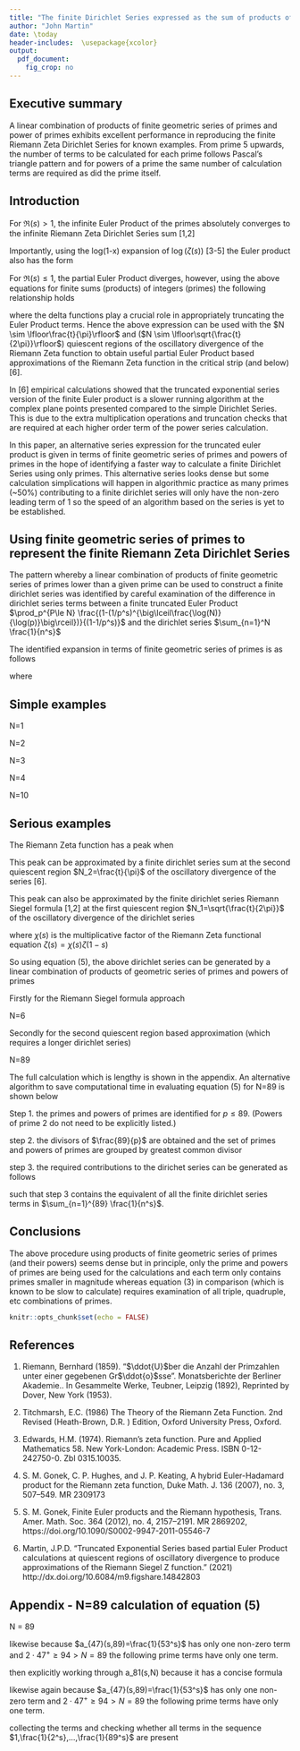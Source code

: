 ```yaml
---
title: "The finite Dirichlet Series expressed as the sum of products of finite geometric series of primes and powers of primes."
author: "John Martin"
date: \today
header-includes:  \usepackage{xcolor}
output:
  pdf_document:
    fig_crop: no
---
```



## Executive summary

A linear combination of products of finite geometric series of primes and power of primes exhibits excellent performance in reproducing the finite Riemann Zeta Dirichlet Series for known examples. From prime 5 upwards, the number of terms to be calculated for each prime follows Pascal's triangle pattern and for powers of a prime the same number of calculation terms are required as did the prime itself.

## Introduction

For $\Re(s) > 1$, the infinite Euler Product of the primes absolutely converges to the infinite Riemann Zeta Dirichlet Series sum [1,2]

\begin{equation}
\zeta(s) = {\Large\sum_{k=1}^\infty} \frac{1}{k^s} = {\Large\prod_{\rho=2}^\infty} \frac{1}{(1-1/\rho^{s})} \qquad \text{for } \Re(s) > 1
\end{equation}

Importantly, using the log(1-x) expansion of $\log(\zeta(s))$ [3-5] the Euler product also has the form

\begin{equation}
{\Large\prod_{\rho=2}^\infty} \frac{1}{(1-1/\rho^{s})} = {\Large\text{exp}}{\left(\sum_{\rho=2}^\infty \sum_{n=1}^{\infty} \frac{1}{n\cdot\rho^{ns}}\right)}
\end{equation}


For $\Re(s) \le 1$, the partial Euler Product diverges, however, using the above equations for finite sums (products) of integers (primes) the following relationship holds

\begin{align} \label{eq:truncEP}
{\Large\sum_{k=1}^N} \frac{1}{k^s} &= 1+\left(\sum_{\rho=2}^\infty \sum_{n=1}^{\infty} \frac{1}{n\cdot\rho^{ns}}\cdot \delta(\rho^n \le N)\right) \nonumber\\
&+\frac{1}{2!}\left(\sum_{\rho_1=2}^\infty \sum_{n=1}^{\infty} \sum_{\rho_2=2}^\infty \sum_{m=1}^{\infty} \frac{1}{n\cdot\rho_1^{ns}}\cdot \frac{1}{m\cdot\rho_2^{ms}} \cdot \delta(\rho_1^n\cdot\rho_2^m \le N) \right)\nonumber\\
&+\frac{1}{3!}\left(\sum_{\rho_1=2}^\infty \sum_{n=1}^{\infty} \sum_{\rho_2=2}^\infty \sum_{m=1}^{\infty} \sum_{\rho_3=2}^\infty \sum_{o=1}^{\infty} \frac{1}{n\cdot\rho_1^{ns}}\cdot \frac{1}{m\cdot\rho_2^{ms}}\cdot  \frac{1}{o\cdot\rho_3^{os}} \cdot \delta(\rho_1^n\cdot\rho_2^{m}\cdot\rho_3^{o} \le N) \right) \nonumber \\
&+ \qquad \ldots
\end{align}

where the delta functions play a crucial role in appropriately truncating the Euler Product terms. Hence the above expression can be used with the $N \sim \lfloor\frac{t}{\pi}\rfloor$ and ($N \sim \lfloor\sqrt{\frac{t}{2\pi}}\rfloor$) quiescent regions of the oscillatory divergence of the Riemann Zeta function to obtain useful partial Euler Product based approximations of the Riemann Zeta function in the critical strip (and below) [6]. 

In [6] empirical calculations showed that the truncated exponential series version of the finite Euler product is a slower running algorithm at the complex plane points presented compared to the simple Dirichlet Series. This is due to the extra multiplication operations and truncation checks that are required at each higher order term of the power series calculation. 

In this paper, an alternative series expression for the truncated euler product is given in terms of finite geometric series of primes and powers of primes in the hope of identifying a faster way to calculate a finite Dirichlet Series using only primes. This alternative series looks dense but some calculation simplications will happen in algorithmic practice as many primes (~50%) contributing to a finite dirichlet series will only have the non-zero leading term of 1 so the speed of an algorithm based on the series is yet to be established.

## Using finite geometric series of primes to represent the finite Riemann Zeta Dirichlet Series 

The pattern whereby a linear combination of products of finite geometric series of primes lower than a given prime can be used to construct a finite dirichlet series was identified by careful examination of the difference in dirichlet series terms between a finite truncated Euler Product $\prod_p^{P\le N} \frac{(1-(1/p^s)^{\big\lceil\frac{\log(N)}{\log(p)}\big\rceil})}{(1-1/p^s)}$ and the dirichlet series $\sum_{n=1}^N \frac{1}{n^s}$

The identified expansion in terms of finite geometric series of primes is as follows

  \begin{align}
    \sum_{n=1}^N \frac{1}{n^s} &= 1+\frac{1}{2^s}+\frac{1}{3^s}+...+\frac{1}{N^s}\\
    &= a_2(s,N)+a_3(s,N)+a_5(s,N)+a_7(s,N)+a_9(s,N)+..+a_{p\le N}(s,N) 
   \end{align}

where 

\begin{equation}
        a_2(s,N) =1+\frac{1}{2^s}\cdot\frac{(1-(\frac{1}{2^s})^{\big(\big\lfloor\frac{\log{(\max{\{1,N}\})}}{\log{(2)}}\big\rfloor\big)})}{(1-\frac{1}{2^s})}
   \end{equation}
\begin{equation}
        a_3(s,N) = \frac{1}{3^s}\cdot \Bigg[\delta(N\ge3) + \frac{1}{2^s}\cdot\frac{(1-(\frac{1}{2^s})^{\lfloor\frac{\log{(\max{\{1,\frac{N}{3}\}})}}{\log{(2)}}\rfloor})}{(1-\frac{1}{2^s})} \Bigg] 
\end{equation}

\begin{align}
a_5(s,N) =\frac{1}{5^s}\cdot \Bigg[\delta(N\ge5) + \frac{1}{2^s}\cdot\frac{(1-(\frac{1}{2^s})^{\lfloor\frac{\log{(\max{\{1,\frac{N}{5}\}})}}{\log{(2)}}\rfloor})}{(1-\frac{1}{2^s})}  \nonumber \\  + \frac{1}{3^s}\cdot\frac{(1-(\frac{1}{3^s})^{\lfloor\frac{\log{(\max{\{1,\frac{N}{5}\}})}}{\log{(3)}}\rfloor})}{(1-\frac{1}{3^s})} \nonumber \\  + \frac{1}{2^s}\cdot\frac{1}{3^s}\cdot\frac{(1-(\frac{1}{2^s})^{\lfloor\frac{\log{(\max{\{1,\frac{N}{3\cdot 5}\}})}}{\log{(2)}}\rfloor})}{(1-\frac{1}{2^s})}\cdot\frac{(1-(\frac{1}{3^s})^{\lfloor\frac{\log{(\max{\{1,\frac{N}{2\cdot 5}\}})}}{\log{(3)}}\rfloor})}{(1-\frac{1}{3^s})} \Bigg] 
\end{align}

\begin{align}
        a_7(s,N) =\frac{1}{7^s}\cdot \Bigg[\delta(N\ge7) + \frac{1}{2^s}\cdot\frac{(1-(\frac{1}{2^s})^{\lfloor\frac{\log{(\max{\{1,\frac{N}{7}\}})}}{\log{(2)}}\rfloor})}{(1-\frac{1}{2^s})}  \nonumber \\  + \frac{1}{3^s}\cdot\frac{(1-(\frac{1}{3^s})^{\lfloor\frac{\log{(\max{\{1,\frac{N}{7}\}})}}{\log{(3)}}\rfloor})}{(1-\frac{1}{3^s})} \nonumber \\  + \frac{1}{5^s}\cdot\frac{(1-(\frac{1}{5^s})^{\lfloor\frac{\log{(\max{\{1,\frac{N}{7}\}})}}{\log{(5)}}\rfloor})}{(1-\frac{1}{5^s})} \nonumber \\  + \frac{1}{2^s}\cdot\frac{1}{3^s}\cdot\frac{(1-(\frac{1}{2^s})^{\lfloor\frac{\log{(\max{\{1,\frac{N}{3\cdot 7}\}})}}{\log{(2)}}\rfloor})}{(1-\frac{1}{2^s})}\cdot\frac{(1-(\frac{1}{3^s})^{\lfloor\frac{\log{(\max{\{1,\frac{N}{2\cdot 7}\}})}}{\log{(3)}}\rfloor})}{(1-\frac{1}{3^s})} \nonumber \\  + \frac{1}{2^s}\cdot\frac{1}{5^s}\cdot\frac{(1-(\frac{1}{2^s})^{\lfloor\frac{\log{(\max{\{1,\frac{N}{5\cdot 7}\}})}}{\log{(2)}}\rfloor})}{(1-\frac{1}{2^s})}\cdot\frac{(1-(\frac{1}{5^s})^{\lfloor\frac{\log{(\max{\{1,\frac{N}{2\cdot 7}\}})}}{\log{(5)}}\rfloor})}{(1-\frac{1}{5^s})} \nonumber \\  + \frac{1}{3^s}\cdot\frac{1}{5^s}\cdot\frac{(1-(\frac{1}{3^s})^{\lfloor\frac{\log{(\max{\{1,\frac{N}{5\cdot 7}\}})}}{\log{(3)}}\rfloor})}{(1-\frac{1}{3^s})}\cdot\frac{(1-(\frac{1}{5^s})^{\lfloor\frac{\log{(\max{\{1,\frac{N}{3\cdot 7}\}})}}{\log{(5)}}\rfloor})}{(1-\frac{1}{5^s})} \nonumber \\  + \frac{1}{2^s}\cdot\frac{1}{3^s}\cdot\frac{1}{5^s}\cdot\frac{(1-(\frac{1}{2^s})^{\lfloor\frac{\log{(\max{\{1,\frac{N}{3\cdot 5\cdot 7}\}})}}{\log{(2)}}\rfloor})}{(1-\frac{1}{2^s})}\cdot\frac{(1-(\frac{1}{3^s})^{\lfloor\frac{\log{(\max{\{1,\frac{N}{2\cdot  5\cdot 7}\}})}}{\log{(3)}}\rfloor})}{(1-\frac{1}{3^s})} \cdot\frac{(1-(\frac{1}{5^s})^{\lfloor\frac{\log{(\max{\{1,\frac{N}{2\cdot 3\cdot 7}\}})}}{\log{(5)}}\rfloor})}{(1-\frac{1}{5^s})} \Bigg]  
\end{align}

\begin{equation}
        a_9(s,N) =\left(\frac{1}{3^s}\right)^2\cdot\Bigg[\delta(N\ge3^2) + \frac{1}{2^s}\cdot\frac{(1-(\frac{1}{2^s})^{\lfloor\frac{\log{(\max{\{1,\frac{N}{3^2}\}})}}{\log{(2)}}\rfloor})}{(1-\frac{1}{2^s})} \Bigg] 
\end{equation}

\begin{align}
        a_{11}(s,N) =\frac{1}{11^s}\cdot \Bigg[\delta(N\ge11) + \frac{1}{2^s}\cdot\frac{(1-(\frac{1}{2^s})^{\lfloor\frac{\log{(\max{\{1,\frac{N}{11}\}})}}{\log{(2)}}\rfloor})}{(1-\frac{1}{2^s})}  \nonumber \\  + \frac{1}{3^s}\cdot\frac{(1-(\frac{1}{3^s})^{\lfloor\frac{\log{(\max{\{1,\frac{N}{11}\}})}}{\log{(3)}}\rfloor})}{(1-\frac{1}{3^s})} \nonumber \\  + \frac{1}{5^s}\cdot\frac{(1-(\frac{1}{5^s})^{\lfloor\frac{\log{(\max{\{1,\frac{N}{11}\}})}}{\log{(5)}}\rfloor})}{(1-\frac{1}{5^s})} \nonumber \\  + \frac{1}{7^s}\cdot\frac{(1-(\frac{1}{7^s})^{\lfloor\frac{\log{(\max{\{1,\frac{N}{11}\}})}}{\log{(7)}}\rfloor})}{(1-\frac{1}{7^s})} \nonumber \\  + \frac{1}{2^s}\cdot\frac{1}{3^s}\cdot\frac{(1-(\frac{1}{2^s})^{\lfloor\frac{\log{(\max{\{1,\frac{N}{3\cdot 11}\}})}}{\log{(2)}}\rfloor})}{(1-\frac{1}{2^s})}\cdot\frac{(1-(\frac{1}{3^s})^{\lfloor\frac{\log{(\max{\{1,\frac{N}{2\cdot 11}\}})}}{\log{(3)}}\rfloor})}{(1-\frac{1}{3^s})} \nonumber \\  + \frac{1}{2^s}\cdot\frac{1}{5^s}\cdot\frac{(1-(\frac{1}{2^s})^{\lfloor\frac{\log{(\max{\{1,\frac{N}{5\cdot 11}\}})}}{\log{(2)}}\rfloor})}{(1-\frac{1}{2^s})}\cdot\frac{(1-(\frac{1}{5^s})^{\lfloor\frac{\log{(\max{\{1,\frac{N}{2\cdot 11}\}})}}{\log{(5)}}\rfloor})}{(1-\frac{1}{5^s})} \nonumber \\  + \frac{1}{2^s}\cdot\frac{1}{7^s}\cdot\frac{(1-(\frac{1}{2^s})^{\lfloor\frac{\log{(\max{\{1,\frac{N}{7\cdot 11}\}})}}{\log{(2)}}\rfloor})}{(1-\frac{1}{2^s})}\cdot\frac{(1-(\frac{1}{7^s})^{\lfloor\frac{\log{(\max{\{1,\frac{N}{2\cdot 11}\}})}}{\log{(7)}}\rfloor})}{(1-\frac{1}{7^s})} \nonumber \\  + \frac{1}{3^s}\cdot\frac{1}{5^s}\cdot\frac{(1-(\frac{1}{3^s})^{\lfloor\frac{\log{(\max{\{1,\frac{N}{5\cdot 11}\}})}}{\log{(3)}}\rfloor})}{(1-\frac{1}{3^s})}\cdot\frac{(1-(\frac{1}{5^s})^{\lfloor\frac{\log{(\max{\{1,\frac{N}{3\cdot 11}\}})}}{\log{(5)}}\rfloor})}{(1-\frac{1}{5^s})} \nonumber \\  + \frac{1}{3^s}\cdot\frac{1}{7^s}\cdot\frac{(1-(\frac{1}{3^s})^{\lfloor\frac{\log{(\max{\{1,\frac{N}{7\cdot 11}\}})}}{\log{(3)}}\rfloor})}{(1-\frac{1}{3^s})}\cdot\frac{(1-(\frac{1}{7^s})^{\lfloor\frac{\log{(\max{\{1,\frac{N}{3\cdot 11}\}})}}{\log{(7)}}\rfloor})}{(1-\frac{1}{7^s})} \nonumber \\  + \frac{1}{5^s}\cdot\frac{1}{7^s}\cdot\frac{(1-(\frac{1}{5^s})^{\lfloor\frac{\log{(\max{\{1,\frac{N}{7\cdot 11}\}})}}{\log{(5)}}\rfloor})}{(1-\frac{1}{5^s})}\cdot\frac{(1-(\frac{1}{7^s})^{\lfloor\frac{\log{(\max{\{1,\frac{N}{5\cdot 11}\}})}}{\log{(7)}}\rfloor})}{(1-\frac{1}{7^s})} \nonumber \\  + \frac{1}{2^s}\cdot\frac{1}{3^s}\cdot\frac{1}{5^s}\cdot\frac{(1-(\frac{1}{2^s})^{\lfloor\frac{\log{(\max{\{1,\frac{N}{3\cdot 5\cdot 11}\}})}}{\log{(2)}}\rfloor})}{(1-\frac{1}{2^s})}\cdot\frac{(1-(\frac{1}{3^s})^{\lfloor\frac{\log{(\max{\{1,\frac{N}{2\cdot  5\cdot 11}\}})}}{\log{(3)}}\rfloor})}{(1-\frac{1}{3^s})} \cdot\frac{(1-(\frac{1}{5^s})^{\lfloor\frac{\log{(\max{\{1,\frac{N}{2\cdot 3\cdot 11}\}})}}{\log{(5)}}\rfloor})}{(1-\frac{1}{5^s})} \nonumber \\ + \frac{1}{2^s}\cdot\frac{1}{3^s}\cdot\frac{1}{7^s}\cdot\frac{(1-(\frac{1}{2^s})^{\lfloor\frac{\log{(\max{\{1,\frac{N}{3\cdot 7\cdot 11}\}})}}{\log{(2)}}\rfloor})}{(1-\frac{1}{2^s})}\cdot\frac{(1-(\frac{1}{3^s})^{\lfloor\frac{\log{(\max{\{1,\frac{N}{2\cdot  7\cdot 11}\}})}}{\log{(3)}}\rfloor})}{(1-\frac{1}{3^s})} \cdot\frac{(1-(\frac{1}{7^s})^{\lfloor\frac{\log{(\max{\{1,\frac{N}{2\cdot 3\cdot 11}\}})}}{\log{(7)}}\rfloor})}{(1-\frac{1}{7^s})} \nonumber \\ + \frac{1}{2^s}\cdot\frac{1}{5^s}\cdot\frac{1}{7^s}\cdot\frac{(1-(\frac{1}{2^s})^{\lfloor\frac{\log{(\max{\{1,\frac{N}{5\cdot 7\cdot 11}\}})}}{\log{(2)}}\rfloor})}{(1-\frac{1}{2^s})}\cdot\frac{(1-(\frac{1}{5^s})^{\lfloor\frac{\log{(\max{\{1,\frac{N}{2\cdot  7\cdot 11}\}})}}{\log{(5)}}\rfloor})}{(1-\frac{1}{5^s})} \cdot\frac{(1-(\frac{1}{7^s})^{\lfloor\frac{\log{(\max{\{1,\frac{N}{2\cdot 5\cdot 11}\}})}}{\log{(7)}}\rfloor})}{(1-\frac{1}{7^s})} \nonumber \\ + \frac{1}{3^s}\cdot\frac{1}{5^s}\cdot\frac{1}{7^s}\cdot\frac{(1-(\frac{1}{3^s})^{\lfloor\frac{\log{(\max{\{1,\frac{N}{5\cdot 7\cdot 11}\}})}}{\log{(3)}}\rfloor})}{(1-\frac{1}{3^s})}\cdot\frac{(1-(\frac{1}{5^s})^{\lfloor\frac{\log{(\max{\{1,\frac{N}{3\cdot  7\cdot 11}\}})}}{\log{(5)}}\rfloor})}{(1-\frac{1}{5^s})} \cdot\frac{(1-(\frac{1}{7^s})^{\lfloor\frac{\log{(\max{\{1,\frac{N}{3\cdot 5\cdot 11}\}})}}{\log{(7)}}\rfloor})}{(1-\frac{1}{7^s})} \nonumber \\ + \frac{1}{2^s}\cdot\frac{1}{3^s}\cdot\frac{1}{5^s}\cdot\frac{1}{7^s}\cdot\frac{(1-(\frac{1}{2^s})^{\lfloor\frac{\log{(\max{\{1,\frac{N}{3\cdot  5\cdot 7\cdot 11}\}})}}{\log{(2)}}\rfloor})}{(1-\frac{1}{2^s})}\cdot\frac{(1-(\frac{1}{3^s})^{\lfloor\frac{\log{(\max{\{1,\frac{N}{2\cdot  5\cdot 7\cdot 11}\}})}}{\log{(3)}}\rfloor})}{(1-\frac{1}{3^s})} \cdot\frac{(1-(\frac{1}{5^s})^{\lfloor\frac{\log{(\max{\{1,\frac{N}{2\cdot 3\cdot 7\cdot 11}\}})}}{\log{(5)}}\rfloor})}{(1-\frac{1}{5^s})} \nonumber \\ \cdot\frac{(1-(\frac{1}{7^s})^{\lfloor\frac{\log{(\max{\{1,\frac{N}{2\cdot 3\cdot 5\cdot 11}\}})}}{\log{(7)}}\rfloor})}{(1-\frac{1}{7^s})} \Bigg]  
\end{align}

\begin{align}
a_{25}(s,N) =\left(\frac{1}{5^s}\right)^2\cdot \Bigg[\delta(N\ge5^2) + \frac{1}{2^s}\cdot\frac{(1-(\frac{1}{2^s})^{\lfloor\frac{\log{(\max{\{1,\frac{N}{5^2}\}})}}{\log{(2)}}\rfloor})}{(1-\frac{1}{2^s})}  \nonumber \\  + \frac{1}{3^s}\cdot\frac{(1-(\frac{1}{3^s})^{\lfloor\frac{\log{(\max{\{1,\frac{N}{5^2}\}})}}{\log{(3)}}\rfloor})}{(1-\frac{1}{3^s})} \nonumber \\  + \frac{1}{2^s}\cdot\frac{1}{3^s}\cdot\frac{(1-(\frac{1}{2^s})^{\lfloor\frac{\log{(\max{\{1,\frac{N}{3\cdot 5^2}\}})}}{\log{(2)}}\rfloor})}{(1-\frac{1}{2^s})}\cdot\frac{(1-(\frac{1}{3^s})^{\lfloor\frac{\log{(\max{\{1,\frac{N}{2\cdot 5^2}\}})}}{\log{(3)}}\rfloor})}{(1-\frac{1}{3^s})} \Bigg] 
\end{align}

\begin{equation}
        a_{27}(s,N) =\left(\frac{1}{3^s}\right)^3\cdot\Bigg[\delta(N\ge3^3) + \frac{1}{2^s}\cdot\frac{(1-(\frac{1}{2^s})^{\lfloor\frac{\log{(\max{\{1,\frac{N}{3^3}\}})}}{\log{(2)}}\rfloor})}{(1-\frac{1}{2^s})} \Bigg] 
\end{equation}

\begin{equation}
        a_{81}(s,N) =\left(\frac{1}{3^s}\right)^4\cdot\Bigg[\delta(N\ge3^4) + \frac{1}{2^s}\cdot\frac{(1-(\frac{1}{2^s})^{\lfloor\frac{\log{(\max{\{1,\frac{N}{3^4}\}})}}{\log{(2)}}\rfloor})}{(1-\frac{1}{2^s})} \Bigg] 
\end{equation}



\begin{align}
a_{125}(s,N) =\left(\frac{1}{5^s}\right)^3\cdot \Bigg[\delta(N\ge5^3) + \frac{1}{2^s}\cdot\frac{(1-(\frac{1}{2^s})^{\lfloor\frac{\log{(\max{\{1,\frac{N}{5^3}\}})}}{\log{(2)}}\rfloor})}{(1-\frac{1}{2^s})}  \nonumber \\  + \frac{1}{3^s}\cdot\frac{(1-(\frac{1}{3^s})^{\lfloor\frac{\log{(\max{\{1,\frac{N}{5^3}\}})}}{\log{(3)}}\rfloor})}{(1-\frac{1}{3^s})} \nonumber \\  + \frac{1}{2^s}\cdot\frac{1}{3^s}\cdot\frac{(1-(\frac{1}{2^s})^{\lfloor\frac{\log{(\max{\{1,\frac{N}{3\cdot 5^3}\}})}}{\log{(2)}}\rfloor})}{(1-\frac{1}{2^s})}\cdot\frac{(1-(\frac{1}{3^s})^{\lfloor\frac{\log{(\max{\{1,\frac{N}{2\cdot 5^3}\}})}}{\log{(3)}}\rfloor})}{(1-\frac{1}{3^s})} \Bigg]  
\end{align}







## Simple examples

N=1

\begin{align}
a_2(s,1) &= 1 + \frac{1}{2^s} \cdot \frac{(1-(\frac{1}{2^s})^0)}{(1-\frac{1}{2^s})} = 1 \\
a_3(s,1) &= \frac{1}{3^s} \cdot \left[ 0 + \frac{1}{2^s}\cdot \frac{(1-(\frac{1}{2^s})^0)}{(1-\frac{1}{2^s})}\right]= \frac{1}{3^s} \cdot \big[ 0 + 0 ] = 0\\
a_5(s,1) &= \frac{1}{5^s} \cdot \left[ 0 + \frac{1}{2^s}\cdot  \frac{(1-(\frac{1}{2^s})^0)}{(1-\frac{1}{2^s})} + \frac{1}{3^s}\cdot  \frac{(1-(\frac{1}{3^s})^0)}{(1-\frac{1}{3^s})} + \frac{1}{2^s}\cdot \frac{1}{3^s} \cdot \frac{(1-(\frac{1}{2^s})^0)}{(1-\frac{1}{2^s})} \cdot \frac{(1-(\frac{1}{3^s})^0)}{(1-\frac{1}{3^s})} \right]=0 \\
a_{(p>2)}(s,1)&=0 \\
\nonumber \\
\therefore \qquad & a_2(s,1)+..+a_{p\le 1}(s,1) = 1 = \sum_{n=1}^1 \frac{1}{n^s}
\end{align}

\newpage
N=2

\begin{align}
a_2(s,2) &= 1 + \frac{1}{2^s} \cdot \frac{(1-(\frac{1}{2^s})^1)}{(1-\frac{1}{2^s})} = 1 + \frac{1}{2^s}\\
a_3(s,2) &= \frac{1}{3^s} \cdot \left[ 0 + \frac{1}{2^s}\cdot \frac{(1-(\frac{1}{2^s})^0)}{(1-\frac{1}{2^s})}\right]= \frac{1}{3^s} \cdot \big[ 0 + 0 ] = 0\\
a_5(s,2) &= \frac{1}{5^s} \cdot \left[ 0 + \frac{1}{2^s}\cdot  \frac{(1-(\frac{1}{2^s})^0)}{(1-\frac{1}{2^s})} + \frac{1}{3^s}\cdot  \frac{(1-(\frac{1}{3^s})^0)}{(1-\frac{1}{3^s})} + \frac{1}{2^s}\cdot \frac{1}{3^s} \cdot \frac{(1-(\frac{1}{2^s})^0)}{(1-\frac{1}{2^s})} \cdot \frac{(1-(\frac{1}{3^s})^0)}{(1-\frac{1}{3^s})} \right]=0 \\
a_{(p>2)}(s,2)&=0 \\
\nonumber \\
\therefore \qquad & a_2(s,2)+..+a_{p\le 2}(s,2) = 1 + \frac{1}{2^s} = \sum_{n=1}^2 \frac{1}{n^s}
\end{align}


N=3

\begin{align}
a_2(s,3) &= 1 + \frac{1}{2^s} \cdot \frac{(1-(\frac{1}{2^s})^1)}{(1-\frac{1}{2^s})} = 1 + \frac{1}{2^s}\\
a_3(s,3) &= \frac{1}{3^s} \cdot \left[ 1 + \frac{1}{2^s}\cdot \frac{(1-(\frac{1}{2^s})^0)}{(1-\frac{1}{2^s})}\right]= \frac{1}{3^s} \cdot \big[ 1 + 0 ] = \frac{1}{3^s}\\
a_5(s,3) &= \frac{1}{5^s} \cdot \left[ 0 + \frac{1}{2^s}\cdot  \frac{(1-(\frac{1}{2^s})^0)}{(1-\frac{1}{2^s})} + \frac{1}{3^s}\cdot  \frac{(1-(\frac{1}{3^s})^0)}{(1-\frac{1}{3^s})} + \frac{1}{2^s}\cdot \frac{1}{3^s} \cdot \frac{(1-(\frac{1}{2^s})^0)}{(1-\frac{1}{2^s})} \cdot \frac{(1-(\frac{1}{3^s})^0)}{(1-\frac{1}{3^s})} \right]=0 \\
a_{(p>3)}(s,3)&=0 \\
\nonumber \\
\therefore \qquad & a_2(s,3)+..+a_{p\le 3}(s,3) = 1 + \frac{1}{2^s} + \frac{1}{3^s}= \sum_{n=1}^3 \frac{1}{n^s}
\end{align}

N=4

\begin{align}
a_2(s,4) &= 1 + \frac{1}{2^s} \cdot \frac{(1-(\frac{1}{2^s})^2)}{(1-\frac{1}{2^s})} = 1 + \frac{1}{2^s} + \frac{1}{4^s}\\
a_3(s,4) &= \frac{1}{3^s} \cdot \left[ 1 + \frac{1}{2^s}\cdot \frac{(1-(\frac{1}{2^s})^0)}{(1-\frac{1}{2^s})}\right]= \frac{1}{3^s} \cdot \big[ 1 + 0 ] = \frac{1}{3^s}\\
a_5(s,4) &= \frac{1}{5^s} \cdot \left[ 0 + \frac{1}{2^s}\cdot  \frac{(1-(\frac{1}{2^s})^0)}{(1-\frac{1}{2^s})} + \frac{1}{3^s}\cdot  \frac{(1-(\frac{1}{3^s})^0)}{(1-\frac{1}{3^s})} + \frac{1}{2^s}\cdot \frac{1}{3^s} \cdot \frac{(1-(\frac{1}{2^s})^0)}{(1-\frac{1}{2^s})} \cdot \frac{(1-(\frac{1}{3^s})^0)}{(1-\frac{1}{3^s})} \right]=0 \\
a_{(p>4)}(s,4)&=0 \\
\nonumber \\
\therefore \qquad & a_2(s,4)+..+a_{p\le 4}(s,4) = 1 + \frac{1}{2^s} + \frac{1}{3^s} + \frac{1}{4^s}= \sum_{n=1}^4 \frac{1}{n^s}
\end{align}

\newpage
N=10

\begin{align}
a_2(s,10) &= 1 + \frac{1}{2^s} \cdot \frac{(1-(\frac{1}{2^s})^3)}{(1-\frac{1}{2^s})} = 1 + \frac{1}{2^s} + \frac{1}{4^s} + \frac{1}{8^s}\\
a_3(s,10) &= \frac{1}{3^s} \cdot \left[ 1 + \frac{1}{2^s}\cdot \frac{(1-(\frac{1}{2^s})^1)}{(1-\frac{1}{2^s})}\right]= \frac{1}{3^s} \cdot \big[ 1 + \frac{1}{2^s} ] = \frac{1}{3^s} + \frac{1}{6^s}\\
a_5(s,10) &= \frac{1}{5^s} \cdot \left[ 1 + \frac{1}{2^s}\cdot  \frac{(1-(\frac{1}{2^s})^1)}{(1-\frac{1}{2^s})} + \frac{1}{3^s}\cdot  \frac{(1-(\frac{1}{3^s})^0)}{(1-\frac{1}{3^s})} + \frac{1}{2^s}\cdot \frac{1}{3^s} \cdot \frac{(1-(\frac{1}{2^s})^0)}{(1-\frac{1}{2^s})} \cdot \frac{(1-(\frac{1}{3^s})^0)}{(1-\frac{1}{3^s})} \right] \nonumber \\
&= \frac{1}{5^s} \left[ 1 + \frac{1}{2^s} + 0 + 0 \right] = \frac{1}{5^s} + \frac{1}{10^s} \\
a_7(s,10) &= \frac{1}{7^s} \cdot \big[ 1 + \frac{1}{2^s}\cdot  \frac{(1-(\frac{1}{2^s})^0)}{(1-\frac{1}{2^s})} + \frac{1}{3^s}\cdot  \frac{(1-(\frac{1}{3^s})^0)}{(1-\frac{1}{3^s})} + \frac{1}{5^s}\cdot  \frac{(1-(\frac{1}{5^s})^0)}{(1-\frac{1}{5^s})} \nonumber \\
&+ \frac{1}{2^s}\cdot \frac{1}{3^s} \cdot \frac{(1-(\frac{1}{2^s})^0)}{(1-\frac{1}{2^s})} \cdot \frac{(1-(\frac{1}{3^s})^0)}{(1-\frac{1}{3^s})} + \frac{1}{2^s}\cdot \frac{1}{5^s} \cdot \frac{(1-(\frac{1}{2^s})^0)}{(1-\frac{1}{2^s})} \cdot \frac{(1-(\frac{1}{5^s})^0)}{(1-\frac{1}{5^s})} \nonumber \\
&+ \frac{1}{3^s}\cdot \frac{1}{5^s} \cdot \frac{(1-(\frac{1}{3^s})^0)}{(1-\frac{1}{3^s})} \cdot \frac{(1-(\frac{1}{5^s})^0)}{(1-\frac{1}{5^s})} \nonumber \\
&+ \frac{1}{2^s}\cdot \frac{1}{3^s}\cdot\frac{1}{5^s} \cdot \frac{(1-(\frac{1}{2^s})^0)}{(1-\frac{1}{2^s})} \cdot \frac{(1-(\frac{1}{3^s})^0)}{(1-\frac{1}{3^s})}\cdot  \frac{(1-(\frac{1}{5^s})^0)}{(1-\frac{1}{5^s})} \big] \nonumber \\
&= \frac{1}{7^s} \left[ 1 + 0 + 0 + 0 + 0 + 0 + 0 + 0 \right] = \frac{1}{7^s} \\
a_9(s,10) &= (\frac{1}{3^s})^2 \cdot \left[ 1 + \frac{1}{2^s}\cdot \frac{(1-(\frac{1}{2^s})^0)}{(1-\frac{1}{2^s})}\right]= \frac{1}{9^s} \cdot \big[ 1 + 0 ] = \frac{1}{9^s} \\
a_{(p>10)}(s,10)&=0 \\
\nonumber \\
\therefore \qquad & a_2(s,10)+..+a_{p\le 10}(s,10) = 1 + \frac{1}{2^s} + \frac{1}{3^s} + \frac{1}{4^s} + \frac{1}{5^s} \nonumber \\
&+ \frac{1}{6^s} + \frac{1}{7^s} + \frac{1}{8^s} + \frac{1}{9^s} + \frac{1}{10^s}= \sum_{n=1}^{10} \frac{1}{n^s}
\end{align}

## Serious examples

The Riemann Zeta function has a peak when 

\begin{equation}
\zeta(0.5+280.8\cdot I)= 7.002850509 + 0.0323221757\cdot I
\end{equation}

This peak can be approximated by a finite dirichlet series sum at the second quiescent region $N_2=\frac{t}{\pi}$ of the oscillatory divergence of the series [6].

\begin{equation}
\sum_{n=1}^{\lfloor\frac{280.8}{\pi}\rfloor} \frac{1}{n^{(0.5+280.8\cdot I)}} = \sum_{n=1}^{89} \frac{1}{n^{(0.5+280.8\cdot I)}} =  6.9603700512 + 0.0637616537 \cdot I
\end{equation}

This peak can also be approximated by the finite dirichlet series Riemann Siegel formula [1,2] at the first quiescent region $N_1=\sqrt{\frac{t}{2\pi}}$ of the oscillatory divergence of the dirichlet series

\begin{align}
&\sum_{n=1}^{\lfloor\sqrt{\frac{280.8}{2\pi}}\rfloor} \frac{1}{n^{(0.5+280.8\cdot I)}} + \chi(0.5+280.8 \cdot I) \cdot \sum_{n=1}^{\lfloor\sqrt{\frac{280.8}{2\pi}}\rfloor} \frac{1}{n^{1-(0.5+280.8\cdot I)}} \nonumber \\
&= \sum_{n=1}^{6} \frac{1}{n^{(0.5+280.8\cdot I)}} + \chi(0.5+280.8 \cdot I) \cdot\sum_{n=1}^{6} \frac{1}{n^{1-(0.5+280.8\cdot I)}} \nonumber \\
&= 6.8311940570 + 0.0315298826 \cdot I
\end{align}

where $\chi(s)$ is the multiplicative factor of the Riemann Zeta functional equation $\zeta(s)=\chi(s)\zeta(1-s)$

So using equation (5), the above dirichlet series can be generated by a linear combination of products of geometric series of primes and powers of primes

Firstly for the Riemann Siegel formula approach

N=6

\begin{align}
a_2(s,6) &= 1 + \frac{1}{2^s} \cdot \frac{(1-(\frac{1}{2^s})^2)}{(1-\frac{1}{2^s})} = 1 + \frac{1}{2^s} + \frac{1}{4^s}\\
a_3(s,6) &= \frac{1}{3^s} \cdot \left[ 1 + \frac{1}{2^s}\cdot \frac{(1-(\frac{1}{2^s})^1)}{(1-\frac{1}{2^s})}\right]= \frac{1}{3^s} \cdot \big[ 1 + \frac{1}{2^s} ] = \frac{1}{3^s} + \frac{1}{6^s}\\
a_5(s,6) &= \frac{1}{5^s} \cdot \left[ 1 + \frac{1}{2^s}\cdot  \frac{(1-(\frac{1}{2^s})^0)}{(1-\frac{1}{2^s})} + \frac{1}{3^s}\cdot  \frac{(1-(\frac{1}{3^s})^0)}{(1-\frac{1}{3^s})} + \frac{1}{2^s}\cdot \frac{1}{3^s} \cdot \frac{(1-(\frac{1}{2^s})^0)}{(1-\frac{1}{2^s})} \cdot \frac{(1-(\frac{1}{3^s})^0)}{(1-\frac{1}{3^s})} \right]= \frac{1}{5^s} \\
a_{(p>6)}(s,6)&=0 \\
\nonumber \\
\therefore \qquad & a_2(s,6)+..+a_{p\le 6}(s,6) = 1 + \frac{1}{2^s} + \frac{1}{3^s} + \frac{1}{4^s} + \frac{1}{5^s} + \frac{1}{6^s}= \sum_{n=1}^6 \frac{1}{n^s}
\end{align}


Secondly for the second quiescent region based approximation (which requires a longer dirichlet series)

N=89

The full calculation which is lengthy is shown in the appendix. An alternative algorithm to save computational time in evaluating equation (5) for N=89 is shown below 

Step 1. the primes and powers of primes are identified for $p\le89$. (Powers of prime 2 do not need to be explicitly listed.)

\begin{equation}
p\le89 = \{2, 3, 5, 7, 9, 11, 13, 17, 19, 23, 25, 27, 29, 31, 37, 41, 43, 47, 49, 53, 59, 61, 67, 71, 73, 79, 81, 83, 89\}
\end{equation}

step 2. the divisors of $\frac{89}{p}$ are obtained and the set of primes and powers of primes are grouped by greatest common divisor

\begin{align}
p_{(gcd=1,N=89)} &= \{47, 53, 59, 61, 67, 71, 73, 79, 81, 83, 89\}\\
p_{(gcd=2,N=89)} &= \{31, 37, 41, 43\}\\
p_{(gcd=3,N=89)} &= \{23, 29\}\\
p_{(gcd=4,N=89)} &= \{19\}\\
p_{(gcd=5,N=89)} &= \{17\}\\
p_{(gcd=6,N=89)} &= \{13\}\\
p_{(gcd=8,N=89)} &= \{11\}\\
p_{(gcd=12,N=89)} &= \{7\}\\
p_{(gcd=17,N=89)} &= \{5\}\\
p_{(gcd=29,N=89)} &= \{3\}\\
p_{(gcd=44,N=89)} &= \{2\}\\
\text{powers}_{(p=3,N=89)} &= \{9,27,81\}\\
\text{powers}_{(p=5,N=89)} &= \{25\}\\
\text{powers}_{(p=7,N=89)} &= \{49\}
\end{align}

step 3. the required contributions to the dirichet series can be generated as follows

\begin{equation}
\sum a_{p \in gcd=1}(s,89)= (1)\cdot (\frac{1}{47^s}+ \frac{1}{53^s}+ \frac{1}{59^s}+\frac{1}{61^s}+\frac{1}{67^s}+\frac{1}{71^s}+ \frac{1}{73^s}+\frac{1}{79^s}+\frac{1}{81}+\frac{1}{83^s}+\frac{1}{89^s})
\end{equation}

\begin{equation}
\sum a_{p \in gcd=2}(s,89)= (1+\frac{1}{2^s})\cdot (\frac{1}{31^s}+ \frac{1}{37^s}+ \frac{1}{41^s}+\frac{1}{43^s})
\end{equation}

\begin{align}
\sum a_{p \in gcd=3}(s,89) &= (a_2(s,3)+a_3(s,3))\cdot (\frac{1}{23^s}+ \frac{1}{29^s}) \\
&= (\sum_{n=1}^3 \frac{1}{n^s})\cdot (\frac{1}{23^s}+ \frac{1}{29^s})
\end{align}

\begin{align}
\sum a_{p \in gcd=4}(s,89) &= (a_2(s,4)+a_3(s,4))\cdot (\frac{1}{19^s}) \\
&= (\sum_{n=1}^4 \frac{1}{n^s})\cdot (\frac{1}{19^s})
\end{align}

\begin{align}
\sum a_{p \in gcd=5}(s,89) &= (a_2(s,5)+a_3(s,5)+a_3(s,5))\cdot (\frac{1}{17^s}) \\
&= (\sum_{n=1}^5 \frac{1}{n^s})\cdot (\frac{1}{17^s})
\end{align}

\begin{align}
\sum a_{p \in gcd=6}(s,89) &= (a_2(s,6)+a_3(s,6)+a_5(s,6))\cdot (\frac{1}{13^s}) \\
&= (\sum_{n=1}^6 \frac{1}{n^s})\cdot (\frac{1}{13^s})
\end{align}

\begin{align}
\sum a_{p \in gcd=8}(s,89) &= a_{11}(s,89)
\end{align}

\begin{align}
\sum a_{p \in gcd=12}(s,89) &= a_7(s,89)
\end{align}

\begin{align}
\sum a_{p \in gcd=17}(s,89) &= a_5(s,89) \nonumber \\
&= \frac{1}{5^s} \cdot \left[ 1 + \frac{1}{2^s}\cdot  \frac{(1-(\frac{1}{2^s})^4)}{(1-\frac{1}{2^s})} + \frac{1}{3^s}\cdot  \frac{(1-(\frac{1}{3^s})^2)}{(1-\frac{1}{3^s})} + \frac{1}{2^s}\cdot \frac{1}{3^s} \cdot \frac{(1-(\frac{1}{2^s})^2)}{(1-\frac{1}{2^s})} \cdot \frac{(1-(\frac{1}{3^s})^1)}{(1-\frac{1}{3^s})} \right]
\end{align}

\begin{align}
\sum a_{p \in gcd=29}(s,89) &= a_3(s,89) 
= \frac{1}{3^s} \cdot \left[ 1 + \frac{1}{2^s}\cdot \frac{(1-(\frac{1}{2^s})^4)}{(1-\frac{1}{2^s})}\right]
\end{align}

\begin{align}
\sum a_{p \in gcd=44}(s,89) &= a_2(s,89) 
= 1 + \frac{1}{2^s} \cdot \frac{(1-(\frac{1}{2^s})^6)}{(1-\frac{1}{2^s})}
\end{align}

\begin{align}
\sum a_{\text{powers} (p=3,N=89)}(s,89) &= a_9(s,89) + a_{27}(s,89) + a_{81}(s,89) \nonumber \\
&= (\frac{1}{3^s})^2 \cdot \left[ 1 + \frac{1}{2^s}\cdot \frac{(1-(\frac{1}{2^s})^3)}{(1-\frac{1}{2^s})}\right] \nonumber \\
&+(\frac{1}{3^s})^3 \cdot \left[ 1 + \frac{1}{2^s}\cdot \frac{(1-(\frac{1}{2^s})^1)}{(1-\frac{1}{2^s})}\right] \nonumber \\
&+(\frac{1}{3^s})^4 \cdot \left[ 1 + \frac{1}{2^s}\cdot \frac{(1-(\frac{1}{2^s})^0)}{(1-\frac{1}{2^s})}\right] \nonumber \\
&= \frac{1}{9^s} + \frac{1}{18^s} + \frac{1}{27^s} + \frac{1}{36^s} + \frac{1}{54^s} + \frac{1}{81^s}
\end{align}

\begin{align}
\sum a_{\text{powers} (p=5,N=89)} &= a_{25}(s,89) \nonumber \\
&= (\frac{1}{5^s})^2 \cdot \left[ 1 + \frac{1}{2^s}\cdot  \frac{(1-(\frac{1}{2^s})^1)}{(1-\frac{1}{2^s})} + \frac{1}{3^s}\cdot  \frac{(1-(\frac{1}{3^s})^1)}{(1-\frac{1}{3^s})} + \frac{1}{2^s}\cdot \frac{1}{3^s} \cdot \frac{(1-(\frac{1}{2^s})^0)}{(1-\frac{1}{2^s})} \cdot \frac{(1-(\frac{1}{3^s})^0)}{(1-\frac{1}{3^s})} \right] \nonumber \\
&= \frac{1}{25^s} + \frac{1}{50^s} + \frac{1}{75^s}
\end{align}


\begin{align}
\sum a_{\text{powers} (p=7,N=89)} &= a_{49}(s,89) \nonumber \\
&= \frac{1}{7^s} \cdot \big[ 1 + \frac{1}{2^s}\cdot  \frac{(1-(\frac{1}{2^s})^0)}{(1-\frac{1}{2^s})} + \frac{1}{3^s}\cdot  \frac{(1-(\frac{1}{3^s})^0)}{(1-\frac{1}{3^s})} + \frac{1}{5^s}\cdot  \frac{(1-(\frac{1}{5^s})^0)}{(1-\frac{1}{5^s})} \nonumber \\
&+ \frac{1}{2^s}\cdot \frac{1}{3^s} \cdot \frac{(1-(\frac{1}{2^s})^0)}{(1-\frac{1}{2^s})} \cdot \frac{(1-(\frac{1}{3^s})^0)}{(1-\frac{1}{3^s})} + \frac{1}{2^s}\cdot \frac{1}{5^s} \cdot \frac{(1-(\frac{1}{2^s})^0)}{(1-\frac{1}{2^s})} \cdot \frac{(1-(\frac{1}{5^s})^0)}{(1-\frac{1}{5^s})} \nonumber \\
&+ \frac{1}{3^s}\cdot \frac{1}{5^s} \cdot \frac{(1-(\frac{1}{3^s})^0)}{(1-\frac{1}{3^s})} \cdot \frac{(1-(\frac{1}{5^s})^0)}{(1-\frac{1}{5^s})} \nonumber \\
&+ \frac{1}{2^s}\cdot \frac{1}{3^s}\cdot\frac{1}{5^s} \cdot \frac{(1-(\frac{1}{2^s})^0)}{(1-\frac{1}{2^s})} \cdot \frac{(1-(\frac{1}{3^s})^0)}{(1-\frac{1}{3^s})}\cdot  \frac{(1-(\frac{1}{5^s})^0)}{(1-\frac{1}{5^s})} \big] = \frac{1}{49^s}
\end{align}

such that step 3 contains the equivalent of all the finite dirichlet series terms in $\sum_{n=1}^{89} \frac{1}{n^s}$.

## Conclusions 


The above procedure using products of finite geometric series of primes (and their powers) seems dense but in principle, only the prime and powers of primes are being used for the calculations and each term only contains primes smaller in magnitude whereas equation (3) in comparison (which is known to be slow to calculate) requires examination of all triple, quadruple, etc combinations of primes.


```r
knitr::opts_chunk$set(echo = FALSE)

```

## References

1. Riemann, Bernhard (1859). "$\ddot{U}$ber die Anzahl der Primzahlen unter einer gegebenen Gr$\ddot{o}$sse". Monatsberichte der Berliner Akademie.. In Gesammelte Werke, Teubner, Leipzig (1892), Reprinted by Dover, New York (1953).

2. Titchmarsh, E.C. (1986) The Theory of the Riemann Zeta Function. 2nd Revised (Heath-Brown, D.R. ) Edition, Oxford University Press, Oxford.

3. Edwards, H.M. (1974). Riemann's zeta function. Pure and Applied Mathematics 58. New York-London: Academic Press. ISBN 0-12-242750-0. Zbl 0315.10035.

4. S. M. Gonek, C. P. Hughes, and J. P. Keating, A hybrid Euler-Hadamard product for the Riemann zeta function, Duke Math. J. 136 (2007), no. 3, 507–549. MR 2309173 

5. S. M. Gonek, Finite Euler products and the Riemann hypothesis, Trans. Amer. Math. Soc. 364 (2012), no. 4, 2157–2191. MR 2869202, https://doi.org/10.1090/S0002-9947-2011-05546-7

6. Martin, J.P.D. "Truncated Exponential Series based partial Euler Product calculations at quiescent regions of oscillatory divergence to produce approximations of the Riemann Siegel Z function." (2021)
http://dx.doi.org/10.6084/m9.figshare.14842803

## Appendix - N=89 calculation of equation (5)

N = 89

\begin{align}
        a_2(s,N) &=1+\frac{1}{2^s}\cdot\frac{(1-(\frac{1}{2^s})^{\lfloor\frac{\log{(\max{\{1,89}\})}}{\log{(2)}}\rfloor})}{(1-\frac{1}{2^s})} \nonumber \\
        &=1+\frac{1}{2^s}\cdot\frac{(1-(\frac{1}{2^s})^{\lfloor6.475733\rfloor})}{(1-\frac{1}{2^s})} =1+\frac{1}{2^s}\cdot\frac{(1-(\frac{1}{2^s})^{6})}{(1-\frac{1}{2^s})} \nonumber \\
       &= 1 + \frac{1}{2^s} + \frac{1}{4^s} + \frac{1}{8^s} + \frac{1}{16^s} + \frac{1}{32^s} + \frac{1}{64^s}
\end{align}


\begin{align}
a_3(s,N) &=\frac{1}{3^s}\cdot \Bigg[1 + \frac{1}{2^s}\cdot\frac{(1-(\frac{1}{2^s})^{\lfloor\frac{\log{(\max{\{1,\frac{89}{3}\}})}}{\log{(2)}}\rfloor})}{(1-\frac{1}{2^s})}   \Bigg] \nonumber \\
&=\frac{1}{3^s}\cdot \Bigg[1 + \frac{1}{2^s}\cdot\frac{(1-(\frac{1}{2^s})^{\lfloor4.890771\rfloor})}{(1-\frac{1}{2^s})}   \Bigg] \nonumber \\
&=\frac{1}{3^s}\cdot \Bigg[1 + \frac{1}{2^s}\cdot\frac{(1-(\frac{1}{2^s})^{4})}{(1-\frac{1}{2^s})}   \Bigg] \nonumber \\
&= \frac{1}{3^s} + \frac{1}{6^s} + \frac{1}{12^s} + \frac{1}{24^s} + \frac{1}{48^s}\end{align}

\begin{align}
a_5(s,N) &=\frac{1}{5^s}\cdot \Bigg[1 + \frac{1}{2^s}\cdot\frac{(1-(\frac{1}{2^s})^{\lfloor\frac{\log{(\max{\{1,\frac{89}{5}\}})}}{\log{(2)}}\rfloor})}{(1-\frac{1}{2^s})}  \nonumber \\  &+ \frac{1}{3^s}\cdot\frac{(1-(\frac{1}{3^s})^{\lfloor\frac{\log{(\max{\{1,\frac{89}{5}\}})}}{\log{(3)}}\rfloor})}{(1-\frac{1}{3^s})} \nonumber \\  &+ \frac{1}{2^s}\cdot\frac{1}{3^s}\cdot\frac{(1-(\frac{1}{2^s})^{\lfloor\frac{\log{(\max{\{1,\frac{89}{3\cdot 5}\}})}}{\log{(2)}}\rfloor})}{(1-\frac{1}{2^s})}\cdot\frac{(1-(\frac{1}{3^s})^{\lfloor\frac{\log{(\max{\{1,\frac{89}{2\cdot 5}\}})}}{\log{(3)}}\rfloor})}{(1-\frac{1}{3^s})} \Bigg] \nonumber \\
&=\frac{1}{5^s}\cdot \Bigg[1 + \frac{1}{2^s}\cdot\frac{(1-(\frac{1}{2^s})^{\lfloor4.153805\rfloor})}{(1-\frac{1}{2^s})}  \nonumber \\  &+ \frac{1}{3^s}\cdot\frac{(1-(\frac{1}{3^s})^{\lfloor2.620759\rfloor})}{(1-\frac{1}{3^s})} \nonumber \\  &+ \frac{1}{2^s}\cdot\frac{1}{3^s}\cdot\frac{(1-(\frac{1}{2^s})^{\lfloor2.568843\rfloor})}{(1-\frac{1}{2^s})}\cdot\frac{(1-(\frac{1}{3^s})^{\lfloor1.98983\rfloor})}{(1-\frac{1}{3^s})} \Bigg] \nonumber \\
&=\frac{1}{5^s}\cdot \Bigg[1 + \frac{1}{2^s}\cdot\frac{(1-(\frac{1}{2^s})^{4})}{(1-\frac{1}{2^s})}  + \frac{1}{3^s}\cdot\frac{(1-(\frac{1}{3^s})^{2})}{(1-\frac{1}{3^s})} \nonumber \\  &+ \frac{1}{2^s}\cdot\frac{1}{3^s}\cdot\frac{(1-(\frac{1}{2^s})^{2})}{(1-\frac{1}{2^s})}\cdot\frac{(1-(\frac{1}{3^s})^{1})}{(1-\frac{1}{3^s})} \Bigg]  \nonumber \\
       &= \frac{1}{5^s} + \frac{1}{10^s} + \frac{1}{20^s} + \frac{1}{40^s} + \frac{1}{80^s} + \frac{1}{15^s} + \frac{1}{45^s} + \frac{1}{30^s} + \frac{1}{60^s}
\end{align}


\begin{align}
        a_7(s,N) &=\frac{1}{7^s}\cdot \Bigg[1 +   \frac{1}{2^s}\cdot\frac{(1-(\frac{1}{2^s})^{\lfloor\frac{\log{(\max{\{1,\frac{89}{7}\}})}}{\log{(2)}}\rfloor})}{(1-\frac{1}{2^s})}  + \frac{1}{3^s}\cdot\frac{(1-(\frac{1}{3^s})^{\lfloor\frac{\log{(\max{\{1,\frac{89}{7}\}})}}{\log{(3)}}\rfloor})}{(1-\frac{1}{3^s})} \nonumber \\  &+ \frac{1}{5^s}\cdot\frac{(1-(\frac{1}{5^s})^{\lfloor\frac{\log{(\max{\{1,\frac{89}{7}\}})}}{\log{(5)}}\rfloor})}{(1-\frac{1}{5^s})} \nonumber \\  &+ \frac{1}{2^s}\cdot\frac{1}{3^s}\cdot\frac{(1-(\frac{1}{2^s})^{\lfloor\frac{\log{(\max{\{1,\frac{89}{3\cdot 7}\}})}}{\log{(2)}}\rfloor})}{(1-\frac{1}{2^s})}\cdot\frac{(1-(\frac{1}{3^s})^{\lfloor\frac{\log{(\max{\{1,\frac{89}{2\cdot 7}\}})}}{\log{(3)}}\rfloor})}{(1-\frac{1}{3^s})} \nonumber \\  &+ \frac{1}{2^s}\cdot\frac{1}{5^s}\cdot\frac{(1-(\frac{1}{2^s})^{\lfloor\frac{\log{(\max{\{1,\frac{89}{5\cdot 7}\}})}}{\log{(2)}}\rfloor})}{(1-\frac{1}{2^s})}\cdot\frac{(1-(\frac{1}{5^s})^{\lfloor\frac{\log{(\max{\{1,\frac{89}{2\cdot 7}\}})}}{\log{(5)}}\rfloor})}{(1-\frac{1}{5^s})} \nonumber \\  &+ \frac{1}{3^s}\cdot\frac{1}{5^s}\cdot\frac{(1-(\frac{1}{3^s})^{\lfloor\frac{\log{(\max{\{1,\frac{89}{5\cdot 7}\}})}}{\log{(3)}}\rfloor})}{(1-\frac{1}{3^s})}\cdot\frac{(1-(\frac{1}{5^s})^{\lfloor\frac{\log{(\max{\{1,\frac{89}{3\cdot 7}\}})}}{\log{(5)}}\rfloor})}{(1-\frac{1}{5^s})} \nonumber \\  &+ \frac{1}{2^s}\cdot\frac{1}{3^s}\cdot\frac{1}{5^s}\cdot\frac{(1-(\frac{1}{2^s})^{\lfloor\frac{\log{(\max{\{1,\frac{89}{3\cdot 5\cdot 7}\}})}}{\log{(2)}}\rfloor})}{(1-\frac{1}{2^s})}\cdot\frac{(1-(\frac{1}{3^s})^{\lfloor\frac{\log{(\max{\{1,\frac{89}{2\cdot  5\cdot 7}\}})}}{\log{(3)}}\rfloor})}{(1-\frac{1}{3^s})} \cdot\frac{(1-(\frac{1}{5^s})^{\lfloor\frac{\log{(\max{\{1,\frac{89}{2\cdot 3\cdot 7}\}})}}{\log{(5)}}\rfloor})}{(1-\frac{1}{5^s})} \Bigg] \nonumber \\
&= \frac{1}{7^s}\cdot \Bigg[1 + \frac{1}{2^s}\cdot\frac{(1-(\frac{1}{2^s})^{\lfloor3.668379\rfloor})}{(1-\frac{1}{2^s})}  + \frac{1}{3^s}\cdot\frac{(1-(\frac{1}{3^s})^{\lfloor2.314489\rfloor})}{(1-\frac{1}{3^s})} + \frac{1}{5^s}\cdot\frac{(1-(\frac{1}{5^s})^{\lfloor1.579885\rfloor})}{(1-\frac{1}{5^s})} \nonumber \\  &+ \frac{1}{2^s}\cdot\frac{1}{3^s}\cdot\frac{(1-(\frac{1}{2^s})^{\lfloor2.083416\rfloor})}{(1-\frac{1}{2^s})}\cdot\frac{(1-(\frac{1}{3^s})^{\lfloor1.683559\rfloor})}{(1-\frac{1}{3^s})} + \frac{1}{2^s}\cdot\frac{1}{5^s}\cdot\frac{(1-(\frac{1}{2^s})^{\lfloor1.34645\rfloor})}{(1-\frac{1}{2^s})}\cdot\frac{(1-(\frac{1}{5^s})^{\lfloor1.149208\rfloor})}{(1-\frac{1}{5^s})} \nonumber \\  &+ \frac{1}{3^s}\cdot\frac{1}{5^s}\cdot\frac{(1-(\frac{1}{3^s})^{\lfloor0.8495156\rfloor})}{(1-\frac{1}{3^s})}\cdot\frac{(1-(\frac{1}{5^s})^{\lfloor0.8972784\rfloor})}{(1-\frac{1}{5^s})} \nonumber \\  &+ \frac{1}{2^s}\cdot\frac{1}{3^s}\cdot\frac{1}{5^s}\cdot\frac{(1-(\frac{1}{2^s})^{\lfloor0\rfloor})}{(1-\frac{1}{2^s})}\cdot\frac{(1-(\frac{1}{3^s})^{\lfloor0.2185859\rfloor})}{(1-\frac{1}{3^s})} \cdot\frac{(1-(\frac{1}{5^s})^{\lfloor0.4666019\rfloor})}{(1-\frac{1}{5^s})} \Bigg] \nonumber \\  
&= \frac{1}{7^s}\cdot \Bigg[1 + \frac{1}{2^s}\cdot\frac{(1-(\frac{1}{2^s})^{3})}{(1-\frac{1}{2^s})}  + \frac{1}{3^s}\cdot\frac{(1-(\frac{1}{3^s})^{2})}{(1-\frac{1}{3^s})} + \frac{1}{5^s}\cdot\frac{(1-(\frac{1}{5^s})^{1})}{(1-\frac{1}{5^s})} \nonumber \\  &+ \frac{1}{2^s}\cdot\frac{1}{3^s}\cdot\frac{(1-(\frac{1}{2^s})^{2})}{(1-\frac{1}{2^s})}\cdot\frac{(1-(\frac{1}{3^s})^{1})}{(1-\frac{1}{3^s})} + \frac{1}{2^s}\cdot\frac{1}{5^s}\cdot\frac{(1-(\frac{1}{2^s})^{1})}{(1-\frac{1}{2^s})}\cdot\frac{(1-(\frac{1}{5^s})^{1})}{(1-\frac{1}{5^s})} \nonumber \\  &+ \frac{1}{3^s}\cdot\frac{1}{5^s}\cdot\frac{(1-(\frac{1}{3^s})^{0})}{(1-\frac{1}{3^s})}\cdot\frac{(1-(\frac{1}{5^s})^{0})}{(1-\frac{1}{5^s})} \nonumber \\  &+ \frac{1}{2^s}\cdot\frac{1}{3^s}\cdot\frac{1}{5^s}\cdot\frac{(1-(\frac{1}{2^s})^{0})}{(1-\frac{1}{2^s})}\cdot\frac{(1-(\frac{1}{3^s})^{0})}{(1-\frac{1}{3^s})} \cdot\frac{(1-(\frac{1}{5^s})^{0})}{(1-\frac{1}{5^s})} \Bigg] \nonumber \\
&=  \frac{1}{7^s} + \frac{1}{14^s} + \frac{1}{28^s} + \frac{1}{56^s} + \frac{1}{21^s} + \frac{1}{63^s} + \frac{1}{35^s} + \frac{1}{42^s} + \frac{1}{84^s} + \frac{1}{70^s}
\end{align}

\begin{align}
a_9(s,N) &=(\frac{1}{3^s})^2\cdot \Bigg[1 + \frac{1}{2^s}\cdot\frac{(1-(\frac{1}{2^s})^{\lfloor\frac{\log{(\max{\{1,\frac{89}{3^2}\}})}}{\log{(2)}}\rfloor})}{(1-\frac{1}{2^s})}   \Bigg] \nonumber \\
&=(\frac{1}{3^s})^2\cdot \Bigg[1 + \frac{1}{2^s}\cdot\frac{(1-(\frac{1}{2^s})^{\lfloor3.305808\rfloor})}{(1-\frac{1}{2^s})}   \Bigg] \nonumber \\
&=(\frac{1}{3^s})^2\cdot \Bigg[1 + \frac{1}{2^s}\cdot\frac{(1-(\frac{1}{2^s})^{3})}{(1-\frac{1}{2^s})}   \Bigg] \nonumber \\
&= \frac{1}{9^s} + \frac{1}{18^s} + \frac{1}{36^s} + \frac{1}{72^s}
\end{align}

\begin{align}
        a_{11}(s,89) =\frac{1}{11^s}\cdot \Bigg[1 + \frac{1}{2^s}\cdot\frac{(1-(\frac{1}{2^s})^{\lfloor\frac{\log{(\max{\{1,\frac{89}{11}\}})}}{\log{(2)}}\rfloor})}{(1-\frac{1}{2^s})}  \nonumber \\  + \frac{1}{3^s}\cdot\frac{(1-(\frac{1}{3^s})^{\lfloor\frac{\log{(\max{\{1,\frac{89}{11}\}})}}{\log{(3)}}\rfloor})}{(1-\frac{1}{3^s})} \nonumber \\  + \frac{1}{5^s}\cdot\frac{(1-(\frac{1}{5^s})^{\lfloor\frac{\log{(\max{\{1,\frac{89}{11}\}})}}{\log{(5)}}\rfloor})}{(1-\frac{1}{5^s})} \nonumber \\  + \frac{1}{7^s}\cdot\frac{(1-(\frac{1}{7^s})^{\lfloor\frac{\log{(\max{\{1,\frac{89}{11}\}})}}{\log{(7)}}\rfloor})}{(1-\frac{1}{7^s})} \nonumber \\  + \frac{1}{2^s}\cdot\frac{1}{3^s}\cdot\frac{(1-(\frac{1}{2^s})^{\lfloor\frac{\log{(\max{\{1,\frac{89}{3\cdot 11}\}})}}{\log{(2)}}\rfloor})}{(1-\frac{1}{2^s})}\cdot\frac{(1-(\frac{1}{3^s})^{\lfloor\frac{\log{(\max{\{1,\frac{89}{2\cdot 11}\}})}}{\log{(3)}}\rfloor})}{(1-\frac{1}{3^s})} \nonumber \\  + \frac{1}{2^s}\cdot\frac{1}{5^s}\cdot\frac{(1-(\frac{1}{2^s})^{\lfloor\frac{\log{(\max{\{1,\frac{89}{5\cdot 11}\}})}}{\log{(2)}}\rfloor})}{(1-\frac{1}{2^s})}\cdot\frac{(1-(\frac{1}{5^s})^{\lfloor\frac{\log{(\max{\{1,\frac{89}{2\cdot 11}\}})}}{\log{(5)}}\rfloor})}{(1-\frac{1}{5^s})} \nonumber \\  + \frac{1}{2^s}\cdot\frac{1}{7^s}\cdot\frac{(1-(\frac{1}{2^s})^{\lfloor\frac{\log{(\max{\{1,\frac{89}{7\cdot 11}\}})}}{\log{(2)}}\rfloor})}{(1-\frac{1}{2^s})}\cdot\frac{(1-(\frac{1}{7^s})^{\lfloor\frac{\log{(\max{\{1,\frac{89}{2\cdot 11}\}})}}{\log{(7)}}\rfloor})}{(1-\frac{1}{7^s})} \nonumber \\  + \frac{1}{3^s}\cdot\frac{1}{5^s}\cdot\frac{(1-(\frac{1}{3^s})^{\lfloor\frac{\log{(\max{\{1,\frac{89}{5\cdot 11}\}})}}{\log{(3)}}\rfloor})}{(1-\frac{1}{3^s})}\cdot\frac{(1-(\frac{1}{5^s})^{\lfloor\frac{\log{(\max{\{1,\frac{89}{3\cdot 11}\}})}}{\log{(5)}}\rfloor})}{(1-\frac{1}{5^s})} \nonumber \\  + \frac{1}{3^s}\cdot\frac{1}{7^s}\cdot\frac{(1-(\frac{1}{3^s})^{\lfloor\frac{\log{(\max{\{1,\frac{89}{7\cdot 11}\}})}}{\log{(3)}}\rfloor})}{(1-\frac{1}{3^s})}\cdot\frac{(1-(\frac{1}{7^s})^{\lfloor\frac{\log{(\max{\{1,\frac{89}{3\cdot 11}\}})}}{\log{(7)}}\rfloor})}{(1-\frac{1}{7^s})} \nonumber \\  + \frac{1}{5^s}\cdot\frac{1}{7^s}\cdot\frac{(1-(\frac{1}{5^s})^{\lfloor\frac{\log{(\max{\{1,\frac{89}{7\cdot 11}\}})}}{\log{(5)}}\rfloor})}{(1-\frac{1}{5^s})}\cdot\frac{(1-(\frac{1}{7^s})^{\lfloor\frac{\log{(\max{\{1,\frac{89}{5\cdot 11}\}})}}{\log{(7)}}\rfloor})}{(1-\frac{1}{7^s})} \nonumber \\  + \frac{1}{2^s}\cdot\frac{1}{3^s}\cdot\frac{1}{5^s}\cdot\frac{(1-(\frac{1}{2^s})^{\lfloor\frac{\log{(\max{\{1,\frac{89}{3\cdot 5\cdot 11}\}})}}{\log{(2)}}\rfloor})}{(1-\frac{1}{2^s})}\cdot\frac{(1-(\frac{1}{3^s})^{\lfloor\frac{\log{(\max{\{1,\frac{89}{2\cdot  5\cdot 11}\}})}}{\log{(3)}}\rfloor})}{(1-\frac{1}{3^s})} \cdot\frac{(1-(\frac{1}{5^s})^{\lfloor\frac{\log{(\max{\{1,\frac{89}{2\cdot 3\cdot 11}\}})}}{\log{(5)}}\rfloor})}{(1-\frac{1}{5^s})} \nonumber \\ + \frac{1}{2^s}\cdot\frac{1}{3^s}\cdot\frac{1}{7^s}\cdot\frac{(1-(\frac{1}{2^s})^{\lfloor\frac{\log{(\max{\{1,\frac{89}{3\cdot 7\cdot 11}\}})}}{\log{(2)}}\rfloor})}{(1-\frac{1}{2^s})}\cdot\frac{(1-(\frac{1}{3^s})^{\lfloor\frac{\log{(\max{\{1,\frac{89}{2\cdot  7\cdot 11}\}})}}{\log{(3)}}\rfloor})}{(1-\frac{1}{3^s})} \cdot\frac{(1-(\frac{1}{7^s})^{\lfloor\frac{\log{(\max{\{1,\frac{89}{2\cdot 3\cdot 11}\}})}}{\log{(7)}}\rfloor})}{(1-\frac{1}{7^s})} \nonumber \\ + \frac{1}{2^s}\cdot\frac{1}{5^s}\cdot\frac{1}{7^s}\cdot\frac{(1-(\frac{1}{2^s})^{\lfloor\frac{\log{(\max{\{1,\frac{89}{5\cdot 7\cdot 11}\}})}}{\log{(2)}}\rfloor})}{(1-\frac{1}{2^s})}\cdot\frac{(1-(\frac{1}{5^s})^{\lfloor\frac{\log{(\max{\{1,\frac{89}{2\cdot  7\cdot 11}\}})}}{\log{(5)}}\rfloor})}{(1-\frac{1}{5^s})} \cdot\frac{(1-(\frac{1}{7^s})^{\lfloor\frac{\log{(\max{\{1,\frac{89}{2\cdot 5\cdot 11}\}})}}{\log{(7)}}\rfloor})}{(1-\frac{1}{7^s})} \nonumber \\ + \frac{1}{3^s}\cdot\frac{1}{5^s}\cdot\frac{1}{7^s}\cdot\frac{(1-(\frac{1}{3^s})^{\lfloor\frac{\log{(\max{\{1,\frac{89}{5\cdot 7\cdot 11}\}})}}{\log{(3)}}\rfloor})}{(1-\frac{1}{3^s})}\cdot\frac{(1-(\frac{1}{5^s})^{\lfloor\frac{\log{(\max{\{1,\frac{89}{3\cdot  7\cdot 11}\}})}}{\log{(5)}}\rfloor})}{(1-\frac{1}{5^s})} \cdot\frac{(1-(\frac{1}{7^s})^{\lfloor\frac{\log{(\max{\{1,\frac{89}{3\cdot 5\cdot 11}\}})}}{\log{(7)}}\rfloor})}{(1-\frac{1}{7^s})} \nonumber \\ + \frac{1}{2^s}\cdot\frac{1}{3^s}\cdot\frac{1}{5^s}\cdot\frac{1}{7^s}\cdot\frac{(1-(\frac{1}{2^s})^{\lfloor\frac{\log{(\max{\{1,\frac{89}{3\cdot  5\cdot 7\cdot 11}\}})}}{\log{(2)}}\rfloor})}{(1-\frac{1}{2^s})}\cdot\frac{(1-(\frac{1}{3^s})^{\lfloor\frac{\log{(\max{\{1,\frac{89}{2\cdot  5\cdot 7\cdot 11}\}})}}{\log{(3)}}\rfloor})}{(1-\frac{1}{3^s})} \cdot\frac{(1-(\frac{1}{5^s})^{\lfloor\frac{\log{(\max{\{1,\frac{89}{2\cdot 3\cdot 7\cdot 11}\}})}}{\log{(5)}}\rfloor})}{(1-\frac{1}{5^s})} \nonumber \\ \cdot\frac{(1-(\frac{1}{7^s})^{\lfloor\frac{\log{(\max{\{1,\frac{89}{2\cdot 3\cdot 5\cdot 11}\}})}}{\log{(7)}}\rfloor})}{(1-\frac{1}{7^s})} \Bigg] \nonumber 
        \end{align}
        \begin{align}
         =\frac{1}{11^s}\cdot \Bigg[1 + \frac{1}{2^s}\cdot\frac{(1-(\frac{1}{2^s})^{\lfloor3.016302\rfloor})}{(1-\frac{1}{2^s})}    + \frac{1}{3^s}\cdot\frac{(1-(\frac{1}{3^s})^{\lfloor1.903075\rfloor})}{(1-\frac{1}{3^s})}   + \frac{1}{5^s}\cdot\frac{(1-(\frac{1}{5^s})^{\lfloor1.29905\rfloor})}{(1-\frac{1}{5^s})}   + \frac{1}{7^s}\cdot\frac{(1-(\frac{1}{7^s})^{\lfloor1.074428\rfloor})}{(1-\frac{1}{7^s})} \nonumber \\  + \frac{1}{2^s}\cdot\frac{1}{3^s}\cdot\frac{(1-(\frac{1}{2^s})^{\lfloor1.431339\rfloor})}{(1-\frac{1}{2^s})}\cdot\frac{(1-(\frac{1}{3^s})^{\lfloor1.272145\rfloor})}{(1-\frac{1}{3^s})}  + \frac{1}{2^s}\cdot\frac{1}{5^s}\cdot\frac{(1-(\frac{1}{2^s})^{\lfloor0.6943737\rfloor})}{(1-\frac{1}{2^s})}\cdot\frac{(1-(\frac{1}{5^s})^{\lfloor0.8683739\rfloor})}{(1-\frac{1}{5^s})} \nonumber \\  + \frac{1}{2^s}\cdot\frac{1}{7^s}\cdot\frac{(1-(\frac{1}{2^s})^{\lfloor0.2089469\rfloor})}{(1-\frac{1}{2^s})}\cdot\frac{(1-(\frac{1}{7^s})^{\lfloor0.7182212\rfloor})}{(1-\frac{1}{7^s})}  + \frac{1}{3^s}\cdot\frac{1}{5^s}\cdot\frac{(1-(\frac{1}{3^s})^{\lfloor0.438101\rfloor})}{(1-\frac{1}{3^s})}\cdot\frac{(1-(\frac{1}{5^s})^{\lfloor0.6164443\rfloor})}{(1-\frac{1}{5^s})} \nonumber \\  + \frac{1}{3^s}\cdot\frac{1}{7^s}\cdot\frac{(1-(\frac{1}{3^s})^{\lfloor0.1318308\rfloor})}{(1-\frac{1}{3^s})}\cdot\frac{(1-(\frac{1}{7^s})^{\lfloor0.5098533\rfloor})}{(1-\frac{1}{7^s})}   + \frac{1}{5^s}\cdot\frac{1}{7^s}\cdot\frac{(1-(\frac{1}{5^s})^{\lfloor0.08998853\rfloor})}{(1-\frac{1}{5^s})}\cdot\frac{(1-(\frac{1}{7^s})^{\lfloor0.2473409\rfloor})}{(1-\frac{1}{7^s})} \nonumber \\  + \frac{1}{2^s}\cdot\frac{1}{3^s}\cdot\frac{1}{5^s}\cdot\frac{(1-(\frac{1}{2^s})^{\lfloor0\rfloor})}{(1-\frac{1}{2^s})}\cdot\frac{(1-(\frac{1}{3^s})^{\lfloor0\rfloor})}{(1-\frac{1}{3^s})} \cdot\frac{(1-(\frac{1}{5^s})^{\lfloor0.1857677\rfloor})}{(1-\frac{1}{5^s})} \nonumber \\ + \frac{1}{2^s}\cdot\frac{1}{3^s}\cdot\frac{1}{7^s}\cdot\frac{(1-(\frac{1}{2^s})^{\lfloor0\rfloor})}{(1-\frac{1}{2^s})}\cdot\frac{(1-(\frac{1}{3^s})^{\lfloor0\rfloor})}{(1-\frac{1}{3^s})} \cdot\frac{(1-(\frac{1}{7^s})^{\lfloor0.1536462\rfloor})}{(1-\frac{1}{7^s})} \nonumber \\ + \frac{1}{2^s}\cdot\frac{1}{5^s}\cdot\frac{1}{7^s}\cdot\frac{(1-(\frac{1}{2^s})^{\lfloor0\rfloor})}{(1-\frac{1}{2^s})}\cdot\frac{(1-(\frac{1}{5^s})^{\lfloor0\rfloor})}{(1-\frac{1}{5^s})} \cdot\frac{(1-(\frac{1}{7^s})^{\lfloor0\rfloor})}{(1-\frac{1}{7^s})} \nonumber \\ + \frac{1}{3^s}\cdot\frac{1}{5^s}\cdot\frac{1}{7^s}\cdot\frac{(1-(\frac{1}{3^s})^{\lfloor0\rfloor})}{(1-\frac{1}{3^s})}\cdot\frac{(1-(\frac{1}{5^s})^{\lfloor0\rfloor})}{(1-\frac{1}{5^s})} \cdot\frac{(1-(\frac{1}{7^s})^{\lfloor0\rfloor})}{(1-\frac{1}{7^s})} \nonumber \\ + \frac{1}{2^s}\cdot\frac{1}{3^s}\cdot\frac{1}{5^s}\cdot\frac{1}{7^s}\cdot\frac{(1-(\frac{1}{2^s})^{\lfloor0\rfloor})}{(1-\frac{1}{2^s})}\cdot\frac{(1-(\frac{1}{3^s})^{\lfloor0\rfloor})}{(1-\frac{1}{3^s})} \cdot\frac{(1-(\frac{1}{5^s})^{\lfloor0\rfloor})}{(1-\frac{1}{5^s})}  \cdot\frac{(1-(\frac{1}{7^s})^{\lfloor0\rfloor})}{(1-\frac{1}{7^s})} \Bigg] \nonumber 
\end{align}

\begin{align}
         =\frac{1}{11^s}\cdot \Bigg[1 + \frac{1}{2^s}\cdot\frac{(1-(\frac{1}{2^s})^{3})}{(1-\frac{1}{2^s})}    + \frac{1}{3^s}\cdot\frac{(1-(\frac{1}{3^s})^{1})}{(1-\frac{1}{3^s})}   + \frac{1}{5^s}\cdot\frac{(1-(\frac{1}{5^s})^{1})}{(1-\frac{1}{5^s})}   + \frac{1}{7^s}\cdot\frac{(1-(\frac{1}{7^s})^{1})}{(1-\frac{1}{7^s})} \nonumber \\  + \frac{1}{2^s}\cdot\frac{1}{3^s}\cdot\frac{(1-(\frac{1}{2^s})^{1})}{(1-\frac{1}{2^s})}\cdot\frac{(1-(\frac{1}{3^s})^{1})}{(1-\frac{1}{3^s})}  + \frac{1}{2^s}\cdot\frac{1}{5^s}\cdot\frac{(1-(\frac{1}{2^s})^{1})}{(1-\frac{1}{2^s})}\cdot\frac{(1-(\frac{1}{5^s})^{0})}{(1-\frac{1}{5^s})} \nonumber \\  + \frac{1}{2^s}\cdot\frac{1}{7^s}\cdot\frac{(1-(\frac{1}{2^s})^{0})}{(1-\frac{1}{2^s})}\cdot\frac{(1-(\frac{1}{7^s})^{0})}{(1-\frac{1}{7^s})}  + \frac{1}{3^s}\cdot\frac{1}{5^s}\cdot\frac{(1-(\frac{1}{3^s})^{0})}{(1-\frac{1}{3^s})}\cdot\frac{(1-(\frac{1}{5^s})^{0})}{(1-\frac{1}{5^s})} \nonumber \\  + \frac{1}{3^s}\cdot\frac{1}{7^s}\cdot\frac{(1-(\frac{1}{3^s})^{0})}{(1-\frac{1}{3^s})}\cdot\frac{(1-(\frac{1}{7^s})^{0})}{(1-\frac{1}{7^s})}   + \frac{1}{5^s}\cdot\frac{1}{7^s}\cdot\frac{(1-(\frac{1}{5^s})^{0})}{(1-\frac{1}{5^s})}\cdot\frac{(1-(\frac{1}{7^s})^{0})}{(1-\frac{1}{7^s})} \nonumber \\  + \frac{1}{2^s}\cdot\frac{1}{3^s}\cdot\frac{1}{5^s}\cdot\frac{(1-(\frac{1}{2^s})^{0})}{(1-\frac{1}{2^s})}\cdot\frac{(1-(\frac{1}{3^s})^{0})}{(1-\frac{1}{3^s})} \cdot\frac{(1-(\frac{1}{5^s})^{0})}{(1-\frac{1}{5^s})} \nonumber \\ + \frac{1}{2^s}\cdot\frac{1}{3^s}\cdot\frac{1}{7^s}\cdot\frac{(1-(\frac{1}{2^s})^{0})}{(1-\frac{1}{2^s})}\cdot\frac{(1-(\frac{1}{3^s})^{0})}{(1-\frac{1}{3^s})} \cdot\frac{(1-(\frac{1}{7^s})^{0})}{(1-\frac{1}{7^s})} \nonumber \\ + \frac{1}{2^s}\cdot\frac{1}{5^s}\cdot\frac{1}{7^s}\cdot\frac{(1-(\frac{1}{2^s})^{0})}{(1-\frac{1}{2^s})}\cdot\frac{(1-(\frac{1}{5^s})^{0})}{(1-\frac{1}{5^s})} \cdot\frac{(1-(\frac{1}{7^s})^{0})}{(1-\frac{1}{7^s})} \nonumber \\ + \frac{1}{3^s}\cdot\frac{1}{5^s}\cdot\frac{1}{7^s}\cdot\frac{(1-(\frac{1}{3^s})^{0})}{(1-\frac{1}{3^s})}\cdot\frac{(1-(\frac{1}{5^s})^{0})}{(1-\frac{1}{5^s})} \cdot\frac{(1-(\frac{1}{7^s})^{0})}{(1-\frac{1}{7^s})} \nonumber \\ + \frac{1}{2^s}\cdot\frac{1}{3^s}\cdot\frac{1}{5^s}\cdot\frac{1}{7^s}\cdot\frac{(1-(\frac{1}{2^s})^{0})}{(1-\frac{1}{2^s})}\cdot\frac{(1-(\frac{1}{3^s})^{0})}{(1-\frac{1}{3^s})} \cdot\frac{(1-(\frac{1}{5^s})^{0})}{(1-\frac{1}{5^s})}  \cdot\frac{(1-(\frac{1}{7^s})^{0})}{(1-\frac{1}{7^s})} \Bigg] \nonumber \\
  = \frac{1}{11^s} + \frac{1}{22^s} + \frac{1}{44^s} + \frac{1}{88^s} + \frac{1}{33^s} + \frac{1}{55^s} + \frac{1}{77^s} + \frac{1}{66^s} 
\end{align}

\begin{align}
        a_{13}(s,89) =\frac{1}{13^s}\cdot \Bigg[1 + \frac{1}{2^s}\cdot\frac{(1-(\frac{1}{2^s})^{\lfloor\frac{\log{(\max{\{1,\frac{89}{13}\}})}}{\log{(2)}}\rfloor})}{(1-\frac{1}{2^s})}    + \frac{1}{3^s}\cdot\frac{(1-(\frac{1}{3^s})^{\lfloor\frac{\log{(\max{\{1,\frac{89}{13}\}})}}{\log{(3)}}\rfloor})}{(1-\frac{1}{3^s})}   + \frac{1}{5^s}\cdot\frac{(1-(\frac{1}{5^s})^{\lfloor\frac{\log{(\max{\{1,\frac{89}{13}\}})}}{\log{(5)}}\rfloor})}{(1-\frac{1}{5^s})} \nonumber \\  + \frac{1}{7^s}\cdot\frac{(1-(\frac{1}{7^s})^{\lfloor\frac{\log{(\max{\{1,\frac{89}{13}\}})}}{\log{(7)}}\rfloor})}{(1-\frac{1}{7^s})}  + \frac{1}{11^s}\cdot\frac{(1-(\frac{1}{11^s})^{\lfloor\frac{\log{(\max{\{1,\frac{89}{13}\}})}}{\log{(11)}}\rfloor})}{(1-\frac{1}{11^s})} \nonumber \\ + \frac{1}{2^s}\cdot\frac{1}{3^s}\cdot\frac{(1-(\frac{1}{2^s})^{\lfloor\frac{\log{(\max{\{1,\frac{89}{3\cdot 13}\}})}}{\log{(2)}}\rfloor})}{(1-\frac{1}{2^s})}\cdot\frac{(1-(\frac{1}{3^s})^{\lfloor\frac{\log{(\max{\{1,\frac{89}{2\cdot 13}\}})}}{\log{(3)}}\rfloor})}{(1-\frac{1}{3^s})} \nonumber \\  + \frac{1}{2^s}\cdot\frac{1}{5^s}\cdot\frac{(1-(\frac{1}{2^s})^{\lfloor\frac{\log{(\max{\{1,\frac{89}{5\cdot 13}\}})}}{\log{(2)}}\rfloor})}{(1-\frac{1}{2^s})}\cdot\frac{(1-(\frac{1}{5^s})^{\lfloor\frac{\log{(\max{\{1,\frac{89}{2\cdot 13}\}})}}{\log{(5)}}\rfloor})}{(1-\frac{1}{5^s})} \nonumber \\  + \frac{1}{2^s}\cdot\frac{1}{7^s}\cdot\frac{(1-(\frac{1}{2^s})^{\lfloor\frac{\log{(\max{\{1,\frac{89}{7\cdot 13}\}})}}{\log{(2)}}\rfloor})}{(1-\frac{1}{2^s})}\cdot\frac{(1-(\frac{1}{7^s})^{\lfloor\frac{\log{(\max{\{1,\frac{89}{2\cdot 13}\}})}}{\log{(7)}}\rfloor})}{(1-\frac{1}{7^s})} \nonumber \\ + \frac{1}{2^s}\cdot\frac{1}{11^s}\cdot\frac{(1-(\frac{1}{2^s})^{\lfloor\frac{\log{(\max{\{1,\frac{89}{11\cdot 13}\}})}}{\log{(2)}}\rfloor})}{(1-\frac{1}{2^s})}\cdot\frac{(1-(\frac{1}{11^s})^{\lfloor\frac{\log{(\max{\{1,\frac{89}{2\cdot 13}\}})}}{\log{(11)}}\rfloor})}{(1-\frac{1}{11^s})} \nonumber \\ + \frac{1}{3^s}\cdot\frac{1}{5^s}\cdot\frac{(1-(\frac{1}{3^s})^{\lfloor\frac{\log{(\max{\{1,\frac{89}{5\cdot 13}\}})}}{\log{(3)}}\rfloor})}{(1-\frac{1}{3^s})}\cdot\frac{(1-(\frac{1}{5^s})^{\lfloor\frac{\log{(\max{\{1,\frac{89}{3\cdot 13}\}})}}{\log{(5)}}\rfloor})}{(1-\frac{1}{5^s})} \nonumber \\  + \frac{1}{3^s}\cdot\frac{1}{7^s}\cdot\frac{(1-(\frac{1}{3^s})^{\lfloor\frac{\log{(\max{\{1,\frac{89}{7\cdot 13}\}})}}{\log{(3)}}\rfloor})}{(1-\frac{1}{3^s})}\cdot\frac{(1-(\frac{1}{7^s})^{\lfloor\frac{\log{(\max{\{1,\frac{89}{3\cdot 13}\}})}}{\log{(7)}}\rfloor})}{(1-\frac{1}{7^s})} \nonumber \\ + \frac{1}{3^s}\cdot\frac{1}{11^s}\cdot\frac{(1-(\frac{1}{3^s})^{\lfloor\frac{\log{(\max{\{1,\frac{89}{11\cdot 13}\}})}}{\log{(3)}}\rfloor})}{(1-\frac{1}{3^s})}\cdot\frac{(1-(\frac{1}{11^s})^{\lfloor\frac{\log{(\max{\{1,\frac{89}{3\cdot 13}\}})}}{\log{(11)}}\rfloor})}{(1-\frac{1}{11^s})} \nonumber \\  + \frac{1}{5^s}\cdot\frac{1}{7^s}\cdot\frac{(1-(\frac{1}{5^s})^{\lfloor\frac{\log{(\max{\{1,\frac{89}{7\cdot 13}\}})}}{\log{(5)}}\rfloor})}{(1-\frac{1}{5^s})}\cdot\frac{(1-(\frac{1}{7^s})^{\lfloor\frac{\log{(\max{\{1,\frac{89}{5\cdot 13}\}})}}{\log{(7)}}\rfloor})}{(1-\frac{1}{7^s})} \nonumber \\ + \frac{1}{5^s}\cdot\frac{1}{11^s}\cdot\frac{(1-(\frac{1}{5^s})^{\lfloor\frac{\log{(\max{\{1,\frac{89}{11\cdot 13}\}})}}{\log{(5)}}\rfloor})}{(1-\frac{1}{5^s})}\cdot\frac{(1-(\frac{1}{11^s})^{\lfloor\frac{\log{(\max{\{1,\frac{89}{5\cdot 13}\}})}}{\log{(11)}}\rfloor})}{(1-\frac{1}{11^s})} \nonumber \\ + \frac{1}{7^s}\cdot\frac{1}{11^s}\cdot\frac{(1-(\frac{1}{7^s})^{\lfloor\frac{\log{(\max{\{1,\frac{89}{11\cdot 13}\}})}}{\log{(7)}}\rfloor})}{(1-\frac{1}{7^s})}\cdot\frac{(1-(\frac{1}{11^s})^{\lfloor\frac{\log{(\max{\{1,\frac{89}{7\cdot 13}\}})}}{\log{(11)}}\rfloor})}{(1-\frac{1}{11^s})} \nonumber \\ +
        \text{ triple, quadruple, quintuple product terms of the lowest 5 primes all with value zero } \nonumber \\ \text{ because all triple product terms with the lowest primes are already value zero for } a_{11}(s,89) \Bigg] \nonumber 
        \end{align}

\begin{align}
         =\frac{1}{13^s}\cdot \Bigg[1 + \frac{1}{2^s}\cdot\frac{(1-(\frac{1}{2^s})^{\lfloor2.775294\rfloor})}{(1-\frac{1}{2^s})}    + \frac{1}{3^s}\cdot\frac{(1-(\frac{1}{3^s})^{\lfloor1.751015\rfloor})}{(1-\frac{1}{3^s})}   + \frac{1}{5^s}\cdot\frac{(1-(\frac{1}{5^s})^{\lfloor1.195254\rfloor})}{(1-\frac{1}{5^s})} \nonumber \\  + \frac{1}{7^s}\cdot\frac{(1-(\frac{1}{7^s})^{\lfloor0.9885796\rfloor})}{(1-\frac{1}{7^s})}  + \frac{1}{11^s}\cdot\frac{(1-(\frac{1}{11^s})^{\lfloor0.8022398\rfloor})}{(1-\frac{1}{11^s})} \nonumber \\ + \frac{1}{2^s}\cdot\frac{1}{3^s}\cdot\frac{(1-(\frac{1}{2^s})^{\lfloor1.190331\rfloor})}{(1-\frac{1}{2^s})}\cdot\frac{(1-(\frac{1}{3^s})^{\lfloor1.120086\rfloor})}{(1-\frac{1}{3^s})} \nonumber \\  + \frac{1}{2^s}\cdot\frac{1}{5^s}\cdot\frac{(1-(\frac{1}{2^s})^{\lfloor0.4533656\rfloor})}{(1-\frac{1}{2^s})}\cdot\frac{(1-(\frac{1}{5^s})^{\lfloor0.7645774\rfloor})}{(1-\frac{1}{5^s})} \nonumber \\  + \frac{1}{2^s}\cdot\frac{1}{7^s}\cdot\frac{(1-(\frac{1}{2^s})^{\lfloor0\rfloor})}{(1-\frac{1}{2^s})}\cdot\frac{(1-(\frac{1}{7^s})^{\lfloor0.6323724\rfloor})}{(1-\frac{1}{7^s})} \nonumber \\ + \frac{1}{2^s}\cdot\frac{1}{11^s}\cdot\frac{(1-(\frac{1}{2^s})^{\lfloor0\rfloor})}{(1-\frac{1}{2^s})}\cdot\frac{(1-(\frac{1}{11^s})^{\lfloor0.513175\rfloor})}{(1-\frac{1}{11^s})} \nonumber \\ + \frac{1}{3^s}\cdot\frac{1}{5^s}\cdot\frac{(1-(\frac{1}{3^s})^{\lfloor0.2860419\rfloor})}{(1-\frac{1}{3^s})}\cdot\frac{(1-(\frac{1}{5^s})^{\lfloor0.5126477\rfloor})}{(1-\frac{1}{5^s})} \nonumber \\  + \frac{1}{3^s}\cdot\frac{1}{7^s}\cdot\frac{(1-(\frac{1}{3^s})^{\lfloor0\rfloor})}{(1-\frac{1}{3^s})}\cdot\frac{(1-(\frac{1}{7^s})^{\lfloor0.4240045\rfloor})}{(1-\frac{1}{7^s})} \nonumber \\ + \frac{1}{3^s}\cdot\frac{1}{11^s}\cdot\frac{(1-(\frac{1}{3^s})^{\lfloor0\rfloor})}{(1-\frac{1}{3^s})}\cdot\frac{(1-(\frac{1}{11^s})^{\lfloor0.3440829\rfloor})}{(1-\frac{1}{11^s})} \nonumber \\  + \frac{1}{5^s}\cdot\frac{1}{7^s}\cdot\frac{(1-(\frac{1}{5^s})^{\lfloor0\rfloor})}{(1-\frac{1}{5^s})}\cdot\frac{(1-(\frac{1}{7^s})^{\lfloor0.1614921\rfloor})}{(1-\frac{1}{7^s})} \nonumber \\ + \frac{1}{5^s}\cdot\frac{1}{11^s}\cdot\frac{(1-(\frac{1}{5^s})^{\lfloor0\rfloor})}{(1-\frac{1}{5^s})}\cdot\frac{(1-(\frac{1}{11^s})^{\lfloor0.1310521\rfloor})}{(1-\frac{1}{11^s})} \nonumber \\ + \frac{1}{7^s}\cdot\frac{1}{11^s}\cdot\frac{(1-(\frac{1}{7^s})^{\lfloor0\rfloor})}{(1-\frac{1}{7^s})}\cdot\frac{(1-(\frac{1}{11^s})^{\lfloor0\rfloor})}{(1-\frac{1}{11^s})} \nonumber \\ +
        \text{ triple, quadruple, quintuple product terms of the lowest 5 primes all with value zero } \nonumber \\ \text{ because all triple product terms with the lowest primes are already value zero for } a_{11}(s,89) \Bigg] \nonumber 
        \end{align}

\begin{align}
         =\frac{1}{13^s}\cdot \Bigg[1 + \frac{1}{2^s}\cdot\frac{(1-(\frac{1}{2^s})^{2})}{(1-\frac{1}{2^s})}    + \frac{1}{3^s}\cdot\frac{(1-(\frac{1}{3^s})^{1})}{(1-\frac{1}{3^s})}   + \frac{1}{5^s}\cdot\frac{(1-(\frac{1}{5^s})^{1})}{(1-\frac{1}{5^s})}   + \frac{1}{7^s}\cdot\frac{(1-(\frac{1}{7^s})^{0})}{(1-\frac{1}{7^s})}  + \frac{1}{11^s}\cdot\frac{(1-(\frac{1}{11^s})^{0})}{(1-\frac{1}{11^s})} \nonumber \\ + \frac{1}{2^s}\cdot\frac{1}{3^s}\cdot\frac{(1-(\frac{1}{2^s})^{1})}{(1-\frac{1}{2^s})}\cdot\frac{(1-(\frac{1}{3^s})^{1})}{(1-\frac{1}{3^s})}   + \frac{1}{2^s}\cdot\frac{1}{5^s}\cdot\frac{(1-(\frac{1}{2^s})^{0})}{(1-\frac{1}{2^s})}\cdot\frac{(1-(\frac{1}{5^s})^{0})}{(1-\frac{1}{5^s})} \nonumber \\  + \frac{1}{2^s}\cdot\frac{1}{7^s}\cdot\frac{(1-(\frac{1}{2^s})^{0})}{(1-\frac{1}{2^s})}\cdot\frac{(1-(\frac{1}{7^s})^{0})}{(1-\frac{1}{7^s})}  + \frac{1}{2^s}\cdot\frac{1}{11^s}\cdot\frac{(1-(\frac{1}{2^s})^{0})}{(1-\frac{1}{2^s})}\cdot\frac{(1-(\frac{1}{11^s})^{0})}{(1-\frac{1}{11^s})} \nonumber \\ + \frac{1}{3^s}\cdot\frac{1}{5^s}\cdot\frac{(1-(\frac{1}{3^s})^{0})}{(1-\frac{1}{3^s})}\cdot\frac{(1-(\frac{1}{5^s})^{0})}{(1-\frac{1}{5^s})}   + \frac{1}{3^s}\cdot\frac{1}{7^s}\cdot\frac{(1-(\frac{1}{3^s})^{0})}{(1-\frac{1}{3^s})}\cdot\frac{(1-(\frac{1}{7^s})^{0})}{(1-\frac{1}{7^s})} \nonumber \\ + \frac{1}{3^s}\cdot\frac{1}{11^s}\cdot\frac{(1-(\frac{1}{3^s})^{0})}{(1-\frac{1}{3^s})}\cdot\frac{(1-(\frac{1}{11^s})^{0})}{(1-\frac{1}{11^s})}   + \frac{1}{5^s}\cdot\frac{1}{7^s}\cdot\frac{(1-(\frac{1}{5^s})^{0})}{(1-\frac{1}{5^s})}\cdot\frac{(1-(\frac{1}{7^s})^{0})}{(1-\frac{1}{7^s})} \nonumber \\ + \frac{1}{5^s}\cdot\frac{1}{11^s}\cdot\frac{(1-(\frac{1}{5^s})^{0})}{(1-\frac{1}{5^s})}\cdot\frac{(1-(\frac{1}{11^s})^{0})}{(1-\frac{1}{11^s})}  + \frac{1}{7^s}\cdot\frac{1}{11^s}\cdot\frac{(1-(\frac{1}{7^s})^{0})}{(1-\frac{1}{7^s})}\cdot\frac{(1-(\frac{1}{11^s})^{0})}{(1-\frac{1}{11^s})} \nonumber \\ +
        \text{ triple, quadruple, quintuple product terms of the lowest 5 primes all with value zero } \nonumber \\ \text{ because all triple product terms with the lowest primes are already value zero for } a_{11}(s,89) \Bigg] \nonumber \\
        = \frac{1}{13^s} + \frac{1}{26^s} + \frac{1}{52^s} + \frac{1}{39^s} + \frac{1}{65^s} + \frac{1}{78^s} 
        \end{align}

\begin{align}
        a_{17}(s,89) =\frac{1}{17^s}\cdot \Bigg[1 + \frac{1}{2^s}\cdot\frac{(1-(\frac{1}{2^s})^{\lfloor\frac{\log{(\max{\{1,\frac{89}{17}\}})}}{\log{(2)}}\rfloor})}{(1-\frac{1}{2^s})}    + \frac{1}{3^s}\cdot\frac{(1-(\frac{1}{3^s})^{\lfloor\frac{\log{(\max{\{1,\frac{89}{17}\}})}}{\log{(3)}}\rfloor})}{(1-\frac{1}{3^s})}   + \frac{1}{5^s}\cdot\frac{(1-(\frac{1}{5^s})^{\lfloor\frac{\log{(\max{\{1,\frac{89}{17}\}})}}{\log{(5)}}\rfloor})}{(1-\frac{1}{5^s})} \nonumber \\  + \frac{1}{7^s}\cdot\frac{(1-(\frac{1}{7^s})^{\lfloor\frac{\log{(\max{\{1,\frac{89}{17}\}})}}{\log{(7)}}\rfloor})}{(1-\frac{1}{7^s})}  + \frac{1}{11^s}\cdot\frac{(1-(\frac{1}{11^s})^{\lfloor\frac{\log{(\max{\{1,\frac{89}{17}\}})}}{\log{(11)}}\rfloor})}{(1-\frac{1}{11^s})} \nonumber \\ + \frac{1}{13^s}\cdot\frac{(1-(\frac{1}{13^s})^{\lfloor\frac{\log{(\max{\{1,\frac{89}{17}\}})}}{\log{(13)}}\rfloor})}{(1-\frac{1}{13^s})} \nonumber \\ + \frac{1}{2^s}\cdot\frac{1}{3^s}\cdot\frac{(1-(\frac{1}{2^s})^{\lfloor\frac{\log{(\max{\{1,\frac{89}{3\cdot 17}\}})}}{\log{(2)}}\rfloor})}{(1-\frac{1}{2^s})}\cdot\frac{(1-(\frac{1}{3^s})^{\lfloor\frac{\log{(\max{\{1,\frac{89}{2\cdot 17}\}})}}{\log{(3)}}\rfloor})}{(1-\frac{1}{3^s})} \nonumber \\  + \frac{1}{2^s}\cdot\frac{1}{5^s}\cdot\frac{(1-(\frac{1}{2^s})^{\lfloor\frac{\log{(\max{\{1,\frac{89}{5\cdot 17}\}})}}{\log{(2)}}\rfloor})}{(1-\frac{1}{2^s})}\cdot\frac{(1-(\frac{1}{5^s})^{\lfloor\frac{\log{(\max{\{1,\frac{89}{2\cdot 17}\}})}}{\log{(5)}}\rfloor})}{(1-\frac{1}{5^s})} \nonumber \\  + \frac{1}{2^s}\cdot\frac{1}{7^s}\cdot\frac{(1-(\frac{1}{2^s})^{\lfloor\frac{\log{(\max{\{1,\frac{89}{7\cdot 17}\}})}}{\log{(2)}}\rfloor})}{(1-\frac{1}{2^s})}\cdot\frac{(1-(\frac{1}{7^s})^{\lfloor\frac{\log{(\max{\{1,\frac{89}{2\cdot 17}\}})}}{\log{(7)}}\rfloor})}{(1-\frac{1}{7^s})} \nonumber \\ + \frac{1}{2^s}\cdot\frac{1}{11^s}\cdot\frac{(1-(\frac{1}{2^s})^{\lfloor\frac{\log{(\max{\{1,\frac{89}{11\cdot 17}\}})}}{\log{(2)}}\rfloor})}{(1-\frac{1}{2^s})}\cdot\frac{(1-(\frac{1}{11^s})^{\lfloor\frac{\log{(\max{\{1,\frac{89}{2\cdot 17}\}})}}{\log{(11)}}\rfloor})}{(1-\frac{1}{11^s})} \nonumber \\ + \frac{1}{2^s}\cdot\frac{1}{13^s}\cdot\frac{(1-(\frac{1}{2^s})^{\lfloor\frac{\log{(\max{\{1,\frac{89}{13\cdot 17}\}})}}{\log{(2)}}\rfloor})}{(1-\frac{1}{2^s})}\cdot\frac{(1-(\frac{1}{13^s})^{\lfloor\frac{\log{(\max{\{1,\frac{89}{2\cdot 17}\}})}}{\log{(13)}}\rfloor})}{(1-\frac{1}{13^s})}  \nonumber \\ +
        \text{ triple, quadruple, quintuple, sextuple product terms of the lowest 6 primes all with value zero }  \nonumber \\ 
        \text{ because all triple product terms with the lowest primes are already value zero for } a_{11}(s,89)  \nonumber \\
      +  \text{ only double product terms of prime 2 with prime 3,5,7,11 are shown } \nonumber \\ \text{ because only double product terms with prime 2 were non zero for } a_{13}(s,89) \Bigg] \nonumber 
\end{align}

\begin{align}
        a_{17}(s,89) =\frac{1}{17^s}\cdot \Bigg[1 + \frac{1}{2^s}\cdot\frac{(1-(\frac{1}{2^s})^{\lfloor2.388271\rfloor})}{(1-\frac{1}{2^s})}    + \frac{1}{3^s}\cdot\frac{(1-(\frac{1}{3^s})^{\lfloor1.506831\rfloor})}{(1-\frac{1}{3^s})}   + \frac{1}{5^s}\cdot\frac{(1-(\frac{1}{5^s})^{\lfloor1.028572\rfloor})}{(1-\frac{1}{5^s})} \nonumber \\  + \frac{1}{7^s}\cdot\frac{(1-(\frac{1}{7^s})^{\lfloor0.8507191\rfloor})}{(1-\frac{1}{7^s})}  + \frac{1}{11^s}\cdot\frac{(1-(\frac{1}{11^s})^{\lfloor0.690365\rfloor})}{(1-\frac{1}{11^s})}  + \frac{1}{13^s}\cdot\frac{(1-(\frac{1}{13^s})^{\lfloor0.654018\rfloor})}{(1-\frac{1}{13^s})} \nonumber \\ + \frac{1}{2^s}\cdot\frac{1}{3^s}\cdot\frac{(1-(\frac{1}{2^s})^{\lfloor0.8033081\rfloor})}{(1-\frac{1}{2^s})}\cdot\frac{(1-(\frac{1}{3^s})^{\lfloor0.8759012\rfloor})}{(1-\frac{1}{3^s})} \nonumber \\  + \frac{1}{2^s}\cdot\frac{1}{5^s}\cdot\frac{(1-(\frac{1}{2^s})^{\lfloor0.06634249\rfloor})}{(1-\frac{1}{2^s})}\cdot\frac{(1-(\frac{1}{5^s})^{\lfloor0.5978956\rfloor})}{(1-\frac{1}{5^s})} \nonumber \\  + \frac{1}{2^s}\cdot\frac{1}{7^s}\cdot\frac{(1-(\frac{1}{2^s})^{\lfloor0\rfloor})}{(1-\frac{1}{2^s})}\cdot\frac{(1-(\frac{1}{7^s})^{\lfloor0.494512\rfloor})}{(1-\frac{1}{7^s})} \nonumber \\ + \frac{1}{2^s}\cdot\frac{1}{11^s}\cdot\frac{(1-(\frac{1}{2^s})^{\lfloor0\rfloor})}{(1-\frac{1}{2^s})}\cdot\frac{(1-(\frac{1}{11^s})^{\lfloor0.4013002\rfloor})}{(1-\frac{1}{11^s})} \nonumber \\ + \frac{1}{2^s}\cdot\frac{1}{13^s}\cdot\frac{(1-(\frac{1}{2^s})^{\lfloor0\rfloor})}{(1-\frac{1}{2^s})}\cdot\frac{(1-(\frac{1}{13^s})^{\lfloor0.3751637\rfloor})}{(1-\frac{1}{13^s})}  \nonumber \\ +
        \text{ triple, quadruple, quintuple, sextuple product terms of the lowest 6 primes all with value zero }  \nonumber \\ 
        \text{ because all triple product terms with the lowest primes are already value zero for } a_{11}(s,89)  \nonumber \\
      +  \text{ only double product terms of prime 2 with prime 3,5,7,11 are shown } \nonumber \\ \text{ because only double product terms with prime 2 were non zero for } a_{13}(s,89) \Bigg] \nonumber 
\end{align}

\begin{align}
        a_{17}(s,89) =\frac{1}{17^s}\cdot \Bigg[1 + \frac{1}{2^s}\cdot\frac{(1-(\frac{1}{2^s})^{2})}{(1-\frac{1}{2^s})}    + \frac{1}{3^s}\cdot\frac{(1-(\frac{1}{3^s})^{1})}{(1-\frac{1}{3^s})}   + \frac{1}{5^s}\cdot\frac{(1-(\frac{1}{5^s})^{1})}{(1-\frac{1}{5^s})} \nonumber \\  + \frac{1}{7^s}\cdot\frac{(1-(\frac{1}{7^s})^{0})}{(1-\frac{1}{7^s})}  + \frac{1}{11^s}\cdot\frac{(1-(\frac{1}{11^s})^{0})}{(1-\frac{1}{11^s})}  + \frac{1}{13^s}\cdot\frac{(1-(\frac{1}{13^s})^{0})}{(1-\frac{1}{13^s})} \nonumber \\ + \frac{1}{2^s}\cdot\frac{1}{3^s}\cdot\frac{(1-(\frac{1}{2^s})^{0})}{(1-\frac{1}{2^s})}\cdot\frac{(1-(\frac{1}{3^s})^{0})}{(1-\frac{1}{3^s})} \nonumber \\  + \frac{1}{2^s}\cdot\frac{1}{5^s}\cdot\frac{(1-(\frac{1}{2^s})^{0})}{(1-\frac{1}{2^s})}\cdot\frac{(1-(\frac{1}{5^s})^{0})}{(1-\frac{1}{5^s})} \nonumber \\  + \frac{1}{2^s}\cdot\frac{1}{7^s}\cdot\frac{(1-(\frac{1}{2^s})^{0})}{(1-\frac{1}{2^s})}\cdot\frac{(1-(\frac{1}{7^s})^{0})}{(1-\frac{1}{7^s})} \nonumber \\ + \frac{1}{2^s}\cdot\frac{1}{11^s}\cdot\frac{(1-(\frac{1}{2^s})^{0})}{(1-\frac{1}{2^s})}\cdot\frac{(1-(\frac{1}{11^s})^{0})}{(1-\frac{1}{11^s})} \nonumber \\ + \frac{1}{2^s}\cdot\frac{1}{13^s}\cdot\frac{(1-(\frac{1}{2^s})^{0})}{(1-\frac{1}{2^s})}\cdot\frac{(1-(\frac{1}{13^s})^{0})}{(1-\frac{1}{13^s})}  \nonumber \\ +
        \text{ triple, quadruple, quintuple, sextuple product terms of the lowest 6 primes all with value zero }  \nonumber \\ 
        \text{ because all triple product terms with the lowest primes are already value zero for } a_{11}(s,89)  \nonumber \\
      +  \text{ only double product terms of prime 2 with prime 3,5,7,11 are shown } \nonumber \\ \text{ because only double product terms with prime 2 were non zero for } a_{13}(s,89) \Bigg] \nonumber \\
     = \frac{1}{17^s} + \frac{1}{34^s} + \frac{1}{68^s} + \frac{1}{51^s} + \frac{1}{85^s}
\end{align}

\begin{align}
        a_{19}(s,89) =\frac{1}{19^s}\cdot \Bigg[1 + \frac{1}{2^s}\cdot\frac{(1-(\frac{1}{2^s})^{\lfloor\frac{\log{(\max{\{1,\frac{89}{19}\}})}}{\log{(2)}}\rfloor})}{(1-\frac{1}{2^s})}    + \frac{1}{3^s}\cdot\frac{(1-(\frac{1}{3^s})^{\lfloor\frac{\log{(\max{\{1,\frac{89}{19}\}})}}{\log{(3)}}\rfloor})}{(1-\frac{1}{3^s})}   + \frac{1}{5^s}\cdot\frac{(1-(\frac{1}{5^s})^{\lfloor\frac{\log{(\max{\{1,\frac{89}{19}\}})}}{\log{(5)}}\rfloor})}{(1-\frac{1}{5^s})} \nonumber \\  + \frac{1}{7^s}\cdot\frac{(1-(\frac{1}{7^s})^{\lfloor\frac{\log{(\max{\{1,\frac{89}{19}\}})}}{\log{(7)}}\rfloor})}{(1-\frac{1}{7^s})}  + \frac{1}{11^s}\cdot\frac{(1-(\frac{1}{11^s})^{\lfloor\frac{\log{(\max{\{1,\frac{89}{19}\}})}}{\log{(11)}}\rfloor})}{(1-\frac{1}{11^s})} \nonumber \\ + \frac{1}{13^s}\cdot\frac{(1-(\frac{1}{13^s})^{\lfloor\frac{\log{(\max{\{1,\frac{89}{19}\}})}}{\log{(13)}}\rfloor})}{(1-\frac{1}{13^s})}   + \frac{1}{17^s}\cdot\frac{(1-(\frac{1}{17^s})^{\lfloor\frac{\log{(\max{\{1,\frac{89}{19}\}})}}{\log{(17)}}\rfloor})}{(1-\frac{1}{17^s})}   \nonumber \\ +
        \text{ double, triple, quadruple, quintuple, sextuple, septuple product terms of the lowest 7 primes all with value zero }  \nonumber \\ 
        \text{ because all double product terms with the lowest primes are already value zero for } a_{17}(s,89) \Bigg] \nonumber 
\end{align}

\begin{align}
        =\frac{1}{19^s}\cdot \Bigg[1 + \frac{1}{2^s}\cdot\frac{(1-(\frac{1}{2^s})^{\lfloor2.227806\rfloor})}{(1-\frac{1}{2^s})}    + \frac{1}{3^s}\cdot\frac{(1-(\frac{1}{3^s})^{\lfloor1.405589\rfloor})}{(1-\frac{1}{3^s})}   + \frac{1}{5^s}\cdot\frac{(1-(\frac{1}{5^s})^{\lfloor0.9594638\rfloor})}{(1-\frac{1}{5^s})}  + \frac{1}{7^s}\cdot\frac{(1-(\frac{1}{7^s})^{\lfloor0.7935605\rfloor})}{(1-\frac{1}{7^s})} \nonumber \\  + \frac{1}{11^s}\cdot\frac{(1-(\frac{1}{11^s})^{\lfloor0.6439803\rfloor})}{(1-\frac{1}{11^s})}  + \frac{1}{13^s}\cdot\frac{(1-(\frac{1}{13^s})^{\lfloor0.6020382\rfloor})}{(1-\frac{1}{13^s})}    + \frac{1}{17^s}\cdot\frac{(1-(\frac{1}{17^s})^{\lfloor0.5450339\rfloor})}{(1-\frac{1}{17^s})}   \nonumber \\ +
        \text{ double, triple, quadruple, quintuple, sextuple, septuple product terms of the lowest 7 primes all with value zero }  \nonumber \\ 
        \text{ because all double product terms with the lowest primes are already value zero for } a_{17}(s,89) \Bigg] \nonumber 
\end{align}

\begin{align}
        =\frac{1}{19^s}\cdot \Bigg[1 + \frac{1}{2^s}\cdot\frac{(1-(\frac{1}{2^s})^{2})}{(1-\frac{1}{2^s})}    + \frac{1}{3^s}\cdot\frac{(1-(\frac{1}{3^s})^{1})}{(1-\frac{1}{3^s})}   + \frac{1}{5^s}\cdot\frac{(1-(\frac{1}{5^s})^{0})}{(1-\frac{1}{5^s})}   + \frac{1}{7^s}\cdot\frac{(1-(\frac{1}{7^s})^{0})}{(1-\frac{1}{7^s})}  + \frac{1}{11^s}\cdot\frac{(1-(\frac{1}{11^s})^{0})}{(1-\frac{1}{11^s})} \nonumber \\ + \frac{1}{13^s}\cdot\frac{(1-(\frac{1}{13^s})^{0})}{(1-\frac{1}{13^s})}    + \frac{1}{17^s}\cdot\frac{(1-(\frac{1}{17^s})^{0})}{(1-\frac{1}{17^s})}   \nonumber \\ +
        \text{ double, triple, quadruple, quintuple, sextuple, septuple product terms of the lowest 7 primes all with value zero }  \nonumber \\ 
        \text{ because all double product terms with the lowest primes are already value zero for } a_{17}(s,89) \Bigg] \nonumber \\
     = \frac{1}{19^s} + \frac{1}{38^s} + \frac{1}{76^s} + \frac{1}{57^s}
\end{align}

\begin{align}
        a_{23}(s,89) =\frac{1}{23^s}\cdot \Bigg[1 + \frac{1}{2^s}\cdot\frac{(1-(\frac{1}{2^s})^{\lfloor\frac{\log{(\max{\{1,\frac{89}{23}\}})}}{\log{(2)}}\rfloor})}{(1-\frac{1}{2^s})}    + \frac{1}{3^s}\cdot\frac{(1-(\frac{1}{3^s})^{\lfloor\frac{\log{(\max{\{1,\frac{89}{23}\}})}}{\log{(3)}}\rfloor})}{(1-\frac{1}{3^s})}    \nonumber \\ +
        \text{ double and higher order terms of the lowest 7 primes are already value zero for } a_{17}(s,89) \nonumber \\ 
        \text{ and single prime terms for prime 5 and higher are already value zero for } a_{19}(s,89) \Bigg] \nonumber 
\end{align}

\begin{align}
        a_{23}(s,89) =\frac{1}{23^s}\cdot \Bigg[1 + \frac{1}{2^s}\cdot\frac{(1-(\frac{1}{2^s})^{\lfloor1.952171\rfloor})}{(1-\frac{1}{2^s})}    + \frac{1}{3^s}\cdot\frac{(1-(\frac{1}{3^s})^{\lfloor1.231683\rfloor})}{(1-\frac{1}{3^s})}    \nonumber \\ +
        \text{ double and higher order terms of the lowest 7 primes are already value zero for } a_{17}(s,89) \nonumber \\ 
        \text{ and single prime terms for prime 5 and higher are already value zero for } a_{19}(s,89) \Bigg] \nonumber 
\end{align}

\begin{align}
         =\frac{1}{23^s}\cdot \Bigg[1 + \frac{1}{2^s}\cdot\frac{(1-(\frac{1}{2^s})^{1})}{(1-\frac{1}{2^s})}    + \frac{1}{3^s}\cdot\frac{(1-(\frac{1}{3^s})^{1})}{(1-\frac{1}{3^s})}    \nonumber \\ +
        \text{ double and higher order terms of the lowest 7 primes are already value zero for } a_{17}(s,89) \nonumber \\ 
        \text{ and single prime terms for prime 5 and higher are already value zero for } a_{19}(s,89) \Bigg] \nonumber \\
        = \frac{1}{23^s} + \frac{1}{46^s} + \frac{1}{69^s}
\end{align}



\begin{align}
a_{25}(s,N) =\left(\frac{1}{5^s}\right)^2\cdot \Bigg[1 + \frac{1}{2^s}\cdot\frac{(1-(\frac{1}{2^s})^{\lfloor\frac{\log{(\max{\{1,\frac{89}{5^2}\}})}}{\log{(2)}}\rfloor})}{(1-\frac{1}{2^s})}   + \frac{1}{3^s}\cdot\frac{(1-(\frac{1}{3^s})^{\lfloor\frac{\log{(\max{\{1,\frac{89}{5^2}\}})}}{\log{(3)}}\rfloor})}{(1-\frac{1}{3^s})} \nonumber \\  + \frac{1}{2^s}\cdot\frac{1}{3^s}\cdot\frac{(1-(\frac{1}{2^s})^{\lfloor\frac{\log{(\max{\{1,\frac{89}{3\cdot 5^2}\}})}}{\log{(2)}}\rfloor})}{(1-\frac{1}{2^s})}\cdot\frac{(1-(\frac{1}{3^s})^{\lfloor\frac{\log{(\max{\{1,\frac{89}{2\cdot 5^2}\}})}}{\log{(3)}}\rfloor})}{(1-\frac{1}{3^s})} \Bigg] \nonumber \\
=\left(\frac{1}{5^s}\right)^2\cdot \Bigg[1 + \frac{1}{2^s}\cdot\frac{(1-(\frac{1}{2^s})^{\lfloor1.831877\rfloor})}{(1-\frac{1}{2^s})}    + \frac{1}{3^s}\cdot\frac{(1-(\frac{1}{3^s})^{\lfloor1.155786\rfloor})}{(1-\frac{1}{3^s})} \nonumber \\  + \frac{1}{2^s}\cdot\frac{1}{3^s}\cdot\frac{(1-(\frac{1}{2^s})^{\lfloor0.2469147\rfloor})}{(1-\frac{1}{2^s})}\cdot\frac{(1-(\frac{1}{3^s})^{\lfloor0.5248561\rfloor})}{(1-\frac{1}{3^s})} \Bigg] \nonumber \\
=\left(\frac{1}{5^s}\right)^2\cdot \Bigg[1 + \frac{1}{2^s}\cdot\frac{(1-(\frac{1}{2^s})^{1})}{(1-\frac{1}{2^s})}    + \frac{1}{3^s}\cdot\frac{(1-(\frac{1}{3^s})^{1})}{(1-\frac{1}{3^s})}   + \frac{1}{2^s}\cdot\frac{1}{3^s}\cdot\frac{(1-(\frac{1}{2^s})^{0})}{(1-\frac{1}{2^s})}\cdot\frac{(1-(\frac{1}{3^s})^{0})}{(1-\frac{1}{3^s})} \Bigg] \nonumber \\
= \frac{1}{25^s} + \frac{1}{50^s} + \frac{1}{75^s}
\end{align}


\begin{align}
a_{27}(s,N) &=(\frac{1}{3^s})^3\cdot \Bigg[1 + \frac{1}{2^s}\cdot\frac{(1-(\frac{1}{2^s})^{\lfloor\frac{\log{(\max{\{1,\frac{89}{3^3}\}})}}{\log{(2)}}\rfloor})}{(1-\frac{1}{2^s})}   \Bigg] \nonumber \\
&=(\frac{1}{3^s})^3\cdot \Bigg[1 + \frac{1}{2^s}\cdot\frac{(1-(\frac{1}{2^s})^{\lfloor1.720846\rfloor})}{(1-\frac{1}{2^s})}   \Bigg] \nonumber \\&=(\frac{1}{3^s})^3\cdot \Bigg[1 + \frac{1}{2^s}\cdot\frac{(1-(\frac{1}{2^s})^{1})}{(1-\frac{1}{2^s})}   \Bigg] \nonumber \\
&= \frac{1}{27^s} + \frac{1}{54^s} \end{align}

\begin{align}
        a_{29}(s,89) =\frac{1}{29^s}\cdot \Bigg[1 + \frac{1}{2^s}\cdot\frac{(1-(\frac{1}{2^s})^{\lfloor\frac{\log{(\max{\{1,\frac{89}{29}\}})}}{\log{(2)}}\rfloor})}{(1-\frac{1}{2^s})}    + \frac{1}{3^s}\cdot\frac{(1-(\frac{1}{3^s})^{\lfloor\frac{\log{(\max{\{1,\frac{89}{29}\}})}}{\log{(3)}}\rfloor})}{(1-\frac{1}{3^s})}    \nonumber \\ +
        \text{ double and higher order terms of the lowest 7 primes are already value zero for } a_{17}(s,89) \nonumber \\ 
        \text{ and single prime terms for prime 5 and higher are already value zero for } a_{19}(s,89) \Bigg] \nonumber 
\end{align}

\begin{align}
        a_{29}(s,89) =\frac{1}{29^s}\cdot \Bigg[1 + \frac{1}{2^s}\cdot\frac{(1-(\frac{1}{2^s})^{\lfloor1.617752\rfloor})}{(1-\frac{1}{2^s})}    + \frac{1}{3^s}\cdot\frac{(1-(\frac{1}{3^s})^{\lfloor1.020688\rfloor})}{(1-\frac{1}{3^s})}    \nonumber \\ +
        \text{ double and higher order terms of the lowest 7 primes are already value zero for } a_{17}(s,89) \nonumber \\ 
        \text{ and single prime terms for prime 5 and higher are already value zero for } a_{19}(s,89) \Bigg] \nonumber 
\end{align}

\begin{align}
         =\frac{1}{29^s}\cdot \Bigg[1 + \frac{1}{2^s}\cdot\frac{(1-(\frac{1}{2^s})^{1})}{(1-\frac{1}{2^s})}    + \frac{1}{3^s}\cdot\frac{(1-(\frac{1}{3^s})^{1})}{(1-\frac{1}{3^s})}    \nonumber \\ +
        \text{ double and higher order terms of the lowest 7 primes are already value zero for } a_{17}(s,89) \nonumber \\ 
        \text{ and single prime terms for prime 5 and higher are already value zero for } a_{19}(s,89) \Bigg] \nonumber \\
        = \frac{1}{29^s} + \frac{1}{58^s} + \frac{1}{87^s}
\end{align}

\begin{align}
        a_{31}(s,89) =\frac{1}{31^s}\cdot \Bigg[1 + \frac{1}{2^s}\cdot\frac{(1-(\frac{1}{2^s})^{\lfloor\frac{\log{(\max{\{1,\frac{89}{31}\}})}}{\log{(2)}}\rfloor})}{(1-\frac{1}{2^s})}    + \frac{1}{3^s}\cdot\frac{(1-(\frac{1}{3^s})^{\lfloor\frac{\log{(\max{\{1,\frac{89}{31}\}})}}{\log{(3)}}\rfloor})}{(1-\frac{1}{3^s})}    \nonumber \\ +
        \text{ double and higher order terms of the lowest 7 primes are already value zero for } a_{17}(s,89) \nonumber \\ 
        \text{ and single prime terms for prime 5 and higher are already value zero for } a_{19}(s,89) \Bigg] \nonumber 
\end{align}

\begin{align}
        a_{31}(s,89) =\frac{1}{31^s}\cdot \Bigg[1 + \frac{1}{2^s}\cdot\frac{(1-(\frac{1}{2^s})^{\lfloor1.521537\rfloor})}{(1-\frac{1}{2^s})}    + \frac{1}{3^s}\cdot\frac{(1-(\frac{1}{3^s})^{\lfloor0.959983\rfloor})}{(1-\frac{1}{3^s})}    \nonumber \\ +
        \text{ double and higher order terms of the lowest 7 primes are already value zero for } a_{17}(s,89) \nonumber \\ 
        \text{ and single prime terms for prime 5 and higher are already value zero for } a_{19}(s,89) \Bigg] \nonumber 
\end{align}

\begin{align}
         =\frac{1}{31^s}\cdot \Bigg[1 + \frac{1}{2^s}\cdot\frac{(1-(\frac{1}{2^s})^{1})}{(1-\frac{1}{2^s})}    + \frac{1}{3^s}\cdot\frac{(1-(\frac{1}{3^s})^{0})}{(1-\frac{1}{3^s})}    \nonumber \\ +
        \text{ double and higher order terms of the lowest 7 primes are already value zero for } a_{17}(s,89) \nonumber \\ 
        \text{ and single prime terms for prime 5 and higher are already value zero for } a_{19}(s,89) \Bigg] \nonumber \\
        = \frac{1}{31^s} + \frac{1}{62^s} 
\end{align}

\begin{align}
        a_{37}(s,89) =\frac{1}{37^s}\cdot \Bigg[1 + \frac{1}{2^s}\cdot\frac{(1-(\frac{1}{2^s})^{\lfloor\frac{\log{(\max{\{1,\frac{89}{37}\}})}}{\log{(2)}}\rfloor})}{(1-\frac{1}{2^s})}   \nonumber \\ +
        \text{ double and higher order terms of the lowest 7 primes are already value zero for } a_{17}(s,89) \nonumber \\ 
        \text{ and single prime terms for prime 3 and higher are already value zero for } a_{31}(s,89) \Bigg] \nonumber 
\end{align}

\begin{align}
        a_{37}(s,89) =\frac{1}{37^s}\cdot \Bigg[1 + \frac{1}{2^s}\cdot\frac{(1-(\frac{1}{2^s})^{\lfloor1.26628\rfloor})}{(1-\frac{1}{2^s})}    \nonumber \\ +
        \text{ double and higher order terms of the lowest 7 primes are already value zero for } a_{17}(s,89) \nonumber \\ 
        \text{ and single prime terms for prime 3 and higher are already value zero for } a_{31}(s,89) \Bigg] \nonumber 
\end{align}

\begin{align}
         =\frac{1}{37^s}\cdot \Bigg[1 + \frac{1}{2^s}\cdot\frac{(1-(\frac{1}{2^s})^{1})}{(1-\frac{1}{2^s})}    \nonumber \\ +
        \text{ double and higher order terms of the lowest 7 primes are already value zero for } a_{17}(s,89) \nonumber \\ 
        \text{ and single prime terms for prime 3 and higher are already value zero for } a_{31}(s,89) \Bigg] \nonumber \\
        = \frac{1}{37^s} + \frac{1}{74^s} 
\end{align}


\begin{align}
        a_{41}(s,89) =\frac{1}{41^s}\cdot \Bigg[1 + \frac{1}{2^s}\cdot\frac{(1-(\frac{1}{2^s})^{\lfloor\frac{\log{(\max{\{1,\frac{89}{41}\}})}}{\log{(2)}}\rfloor})}{(1-\frac{1}{2^s})}   \nonumber \\ +
        \text{ double and higher order terms of the lowest 7 primes are already value zero for } a_{17}(s,89) \nonumber \\ 
        \text{ and single prime terms for prime 3 and higher are already value zero for } a_{31}(s,89) \Bigg] \nonumber 
\end{align}

\begin{align}
        a_{41}(s,89) =\frac{1}{41^s}\cdot \Bigg[1 + \frac{1}{2^s}\cdot\frac{(1-(\frac{1}{2^s})^{\lfloor1.118181\rfloor})}{(1-\frac{1}{2^s})}    \nonumber \\ +
        \text{ double and higher order terms of the lowest 7 primes are already value zero for } a_{17}(s,89) \nonumber \\ 
        \text{ and single prime terms for prime 3 and higher are already value zero for } a_{31}(s,89) \Bigg] \nonumber 
\end{align}

\begin{align}
         =\frac{1}{41^s}\cdot \Bigg[1 + \frac{1}{2^s}\cdot\frac{(1-(\frac{1}{2^s})^{1})}{(1-\frac{1}{2^s})}    \nonumber \\ +
        \text{ double and higher order terms of the lowest 7 primes are already value zero for } a_{17}(s,89) \nonumber \\ 
        \text{ and single prime terms for prime 3 and higher are already value zero for } a_{31}(s,89) \Bigg] \nonumber \\
        = \frac{1}{41^s} + \frac{1}{82^s} 
\end{align}


\begin{align}
        a_{43}(s,89) =\frac{1}{43^s}\cdot \Bigg[1 + \frac{1}{2^s}\cdot\frac{(1-(\frac{1}{2^s})^{\lfloor\frac{\log{(\max{\{1,\frac{89}{43}\}})}}{\log{(2)}}\rfloor})}{(1-\frac{1}{2^s})}   \nonumber \\ +
        \text{ double and higher order terms of the lowest 7 primes are already value zero for } a_{17}(s,89) \nonumber \\ 
        \text{ and single prime terms for prime 3 and higher are already value zero for } a_{31}(s,89) \Bigg] \nonumber 
\end{align}

\begin{align}
        a_{43}(s,89) =\frac{1}{43^s}\cdot \Bigg[1 + \frac{1}{2^s}\cdot\frac{(1-(\frac{1}{2^s})^{\lfloor1.049469\rfloor})}{(1-\frac{1}{2^s})}    \nonumber \\ +
        \text{ double and higher order terms of the lowest 7 primes are already value zero for } a_{17}(s,89) \nonumber \\ 
        \text{ and single prime terms for prime 3 and higher are already value zero for } a_{31}(s,89) \Bigg] \nonumber 
\end{align}

\begin{align}
         =\frac{1}{43^s}\cdot \Bigg[1 + \frac{1}{2^s}\cdot\frac{(1-(\frac{1}{2^s})^{1})}{(1-\frac{1}{2^s})}    \nonumber \\ +
        \text{ double and higher order terms of the lowest 7 primes are already value zero for } a_{17}(s,89) \nonumber \\ 
        \text{ and single prime terms for prime 3 and higher are already value zero for } a_{31}(s,89) \Bigg] \nonumber \\
        = \frac{1}{43^s} + \frac{1}{86^s} 
\end{align}

\begin{align}
        a_{47}(s,89) =\frac{1}{47^s}\cdot \Bigg[1 + \frac{1}{2^s}\cdot\frac{(1-(\frac{1}{2^s})^{\lfloor\frac{\log{(\max{\{1,\frac{89}{47}\}})}}{\log{(2)}}\rfloor})}{(1-\frac{1}{2^s})}   \nonumber \\ +
        \text{ double and higher order terms of the lowest 7 primes are already value zero for } a_{17}(s,89) \nonumber \\ 
        \text{ and single prime terms for prime 3 and higher are already value zero for } a_{31}(s,89) \Bigg] \nonumber 
\end{align}

\begin{align}
        a_{47}(s,89) =\frac{1}{47^s}\cdot \Bigg[1 + \frac{1}{2^s}\cdot\frac{(1-(\frac{1}{2^s})^{\lfloor0.9211446\rfloor})}{(1-\frac{1}{2^s})}    \nonumber \\ +
        \text{ double and higher order terms of the lowest 7 primes are already value zero for } a_{17}(s,89) \nonumber \\ 
        \text{ and single prime terms for prime 3 and higher are already value zero for } a_{31}(s,89) \Bigg] \nonumber 
\end{align}

\begin{align}
         =\frac{1}{47^s}\cdot \Bigg[1 + \frac{1}{2^s}\cdot\frac{(1-(\frac{1}{2^s})^{0})}{(1-\frac{1}{2^s})}    \nonumber \\ +
        \text{ double and higher order terms of the lowest 7 primes are already value zero for } a_{17}(s,89) \nonumber \\ 
        \text{ and single prime terms for prime 3 and higher are already value zero for } a_{31}(s,89) \Bigg] \nonumber \\
        = \frac{1}{47^s} 
\end{align}

\begin{align}
        a_{49}(s,89) =(\frac{1}{7^s})^2\cdot \Bigg[1 + \frac{1}{2^s}\cdot\frac{(1-(\frac{1}{2^s})^{\lfloor\frac{\log{(\max{\{1,\frac{89}{7^2}\}})}}{\log{(2)}}\rfloor})}{(1-\frac{1}{2^s})}  \nonumber \\  + \frac{1}{3^s}\cdot\frac{(1-(\frac{1}{3^s})^{\lfloor\frac{\log{(\max{\{1,\frac{89}{7^2}\}})}}{\log{(3)}}\rfloor})}{(1-\frac{1}{3^s})} \nonumber \\  + \frac{1}{5^s}\cdot\frac{(1-(\frac{1}{5^s})^{\lfloor\frac{\log{(\max{\{1,\frac{89}{7^2}\}})}}{\log{(5)}}\rfloor})}{(1-\frac{1}{5^s})} \nonumber \\  + \frac{1}{2^s}\cdot\frac{1}{3^s}\cdot\frac{(1-(\frac{1}{2^s})^{\lfloor\frac{\log{(\max{\{1,\frac{89}{3\cdot 7^2}\}})}}{\log{(2)}}\rfloor})}{(1-\frac{1}{2^s})}\cdot\frac{(1-(\frac{1}{3^s})^{\lfloor\frac{\log{(\max{\{1,\frac{89}{2\cdot 7^2}\}})}}{\log{(3)}}\rfloor})}{(1-\frac{1}{3^s})} \nonumber \\  + \frac{1}{2^s}\cdot\frac{1}{5^s}\cdot\frac{(1-(\frac{1}{2^s})^{\lfloor\frac{\log{(\max{\{1,\frac{89}{5\cdot 7^2}\}})}}{\log{(2)}}\rfloor})}{(1-\frac{1}{2^s})}\cdot\frac{(1-(\frac{1}{5^s})^{\lfloor\frac{\log{(\max{\{1,\frac{89}{2\cdot 7^2}\}})}}{\log{(5)}}\rfloor})}{(1-\frac{1}{5^s})} \nonumber \\  + \frac{1}{3^s}\cdot\frac{1}{5^s}\cdot\frac{(1-(\frac{1}{3^s})^{\lfloor\frac{\log{(\max{\{1,\frac{89}{5\cdot 7^2}\}})}}{\log{(3)}}\rfloor})}{(1-\frac{1}{3^s})}\cdot\frac{(1-(\frac{1}{5^s})^{\lfloor\frac{\log{(\max{\{1,\frac{89}{3\cdot 7^2}\}})}}{\log{(5)}}\rfloor})}{(1-\frac{1}{5^s})} \nonumber \\  + \frac{1}{2^s}\cdot\frac{1}{3^s}\cdot\frac{1}{5^s}\cdot\frac{(1-(\frac{1}{2^s})^{\lfloor\frac{\log{(\max{\{1,\frac{89}{3\cdot 5\cdot 7^2}\}})}}{\log{(2)}}\rfloor})}{(1-\frac{1}{2^s})}\cdot\frac{(1-(\frac{1}{3^s})^{\lfloor\frac{\log{(\max{\{1,\frac{89}{2\cdot  5\cdot 7^2}\}})}}{\log{(3)}}\rfloor})}{(1-\frac{1}{3^s})} \cdot\frac{(1-(\frac{1}{5^s})^{\lfloor\frac{\log{(\max{\{1,\frac{89}{2\cdot 3\cdot 7^2}\}})}}{\log{(5)}}\rfloor})}{(1-\frac{1}{5^s})} \Bigg] \nonumber \\
\end{align}

\begin{align}
         =(\frac{1}{7^s})^2\cdot \Bigg[1 + \frac{1}{2^s}\cdot\frac{(1-(\frac{1}{2^s})^{\lfloor0.8610236\rfloor})}{(1-\frac{1}{2^s})}    + \frac{1}{3^s}\cdot\frac{(1-(\frac{1}{3^s})^{\lfloor0.5432454\rfloor})}{(1-\frac{1}{3^s})}   + \frac{1}{5^s}\cdot\frac{(1-(\frac{1}{5^s})^{\lfloor0.3708227\rfloor})}{(1-\frac{1}{5^s})} \nonumber \\  + \frac{1}{2^s}\cdot\frac{1}{3^s}\cdot\frac{(1-(\frac{1}{2^s})^{\lfloor0\rfloor})}{(1-\frac{1}{2^s})}\cdot\frac{(1-(\frac{1}{3^s})^{\lfloor0\rfloor})}{(1-\frac{1}{3^s})}   + \frac{1}{2^s}\cdot\frac{1}{5^s}\cdot\frac{(1-(\frac{1}{2^s})^{\lfloor0\rfloor})}{(1-\frac{1}{2^s})}\cdot\frac{(1-(\frac{1}{5^s})^{\lfloor0\rfloor})}{(1-\frac{1}{5^s})} \nonumber \\  + \frac{1}{3^s}\cdot\frac{1}{5^s}\cdot\frac{(1-(\frac{1}{3^s})^{\lfloor0\rfloor})}{(1-\frac{1}{3^s})}\cdot\frac{(1-(\frac{1}{5^s})^{\lfloor0\rfloor})}{(1-\frac{1}{5^s})} \nonumber \\  + \frac{1}{2^s}\cdot\frac{1}{3^s}\cdot\frac{1}{5^s}\cdot\frac{(1-(\frac{1}{2^s})^{\lfloor0\rfloor})}{(1-\frac{1}{2^s})}\cdot\frac{(1-(\frac{1}{3^s})^{\lfloor0\rfloor})}{(1-\frac{1}{3^s})} \cdot\frac{(1-(\frac{1}{5^s})^{\lfloor0\rfloor})}{(1-\frac{1}{5^s})} \Bigg] \nonumber \\
\end{align}

\begin{align}
         &=(\frac{1}{7^s})^2\cdot \Bigg[1 + \frac{1}{2^s}\cdot\frac{(1-(\frac{1}{2^s})^{0})}{(1-\frac{1}{2^s})}    + \frac{1}{3^s}\cdot\frac{(1-(\frac{1}{3^s})^{0})}{(1-\frac{1}{3^s})}   + \frac{1}{5^s}\cdot\frac{(1-(\frac{1}{5^s})^{0})}{(1-\frac{1}{5^s})} \nonumber \\  &+ \frac{1}{2^s}\cdot\frac{1}{3^s}\cdot\frac{(1-(\frac{1}{2^s})^{0})}{(1-\frac{1}{2^s})}\cdot\frac{(1-(\frac{1}{3^s})^{0})}{(1-\frac{1}{3^s})}   + \frac{1}{2^s}\cdot\frac{1}{5^s}\cdot\frac{(1-(\frac{1}{2^s})^{0})}{(1-\frac{1}{2^s})}\cdot\frac{(1-(\frac{1}{5^s})^{0})}{(1-\frac{1}{5^s})} \nonumber \\  &+ \frac{1}{3^s}\cdot\frac{1}{5^s}\cdot\frac{(1-(\frac{1}{3^s})^{0})}{(1-\frac{1}{3^s})}\cdot\frac{(1-(\frac{1}{5^s})^{0})}{(1-\frac{1}{5^s})} \nonumber \\  &+ \frac{1}{2^s}\cdot\frac{1}{3^s}\cdot\frac{1}{5^s}\cdot\frac{(1-(\frac{1}{2^s})^{\lfloor0\rfloor})}{(1-\frac{1}{2^s})}\cdot\frac{(1-(\frac{1}{3^s})^{0})}{(1-\frac{1}{3^s})} \cdot\frac{(1-(\frac{1}{5^s})^{0})}{(1-\frac{1}{5^s})} \Bigg] \nonumber \\
        &= \frac{1}{49^s}
\end{align}

\begin{align}
        a_{53}(s,89) &=\frac{1}{53^s}\cdot \Bigg[1 + 0  \nonumber \\
       & \text{as all single and higher product prime terms for prime 2 upwards are already value zero for } a_{47}(s,89) \nonumber \\
       & \text{ stated more plainly since } 2\cdot47^+ \ge 94 > N=89 \Bigg] \nonumber \\
        &=\frac{1}{53^s}
\end{align}


likewise because $a_{47}(s,89)=\frac{1}{53^s}$ has only one non-zero term and $2\cdot47^+ \ge 94 > N=89$ the following prime terms have only one term.

\begin{align}
        a_{59}(s,89) &=\frac{1}{59^s}\cdot \Bigg[1+0\Bigg] = \frac{1}{59^s} \\
        a_{61}(s,89) &=\frac{1}{61^s}\cdot \Bigg[1+0\Bigg] = \frac{1}{61^s} \\
        a_{67}(s,89) &=\frac{1}{67^s}\cdot \Bigg[1+0\Bigg] = \frac{1}{67^s} \\
        a_{71}(s,89) &=\frac{1}{71^s}\cdot \Bigg[1+0\Bigg] = \frac{1}{71^s} \\
        a_{73}(s,89) &=\frac{1}{73^s}\cdot \Bigg[1+0\Bigg] = \frac{1}{73^s} \\
        a_{79}(s,89) &=\frac{1}{79^s}\cdot \Bigg[1+0\Bigg] = \frac{1}{79^s} \\
\end{align}

then explicitly working through a_81(s,N) because it has a concise formula

\begin{align}
a_81(s,N) &=(\frac{1}{3^s})^4\cdot \Bigg[1 + \frac{1}{2^s}\cdot\frac{(1-(\frac{1}{2^s})^{\lfloor0.1358834\rfloor})}{(1-\frac{1}{2^s})}   \Bigg] \nonumber \\
&=(\frac{1}{3^s})^4\cdot \Bigg[1 + \frac{1}{2^s}\cdot\frac{(1-(\frac{1}{2^s})^{0\rfloor})}{(1-\frac{1}{2^s})}   \Bigg] \nonumber \\
&= \frac{1}{81^s}
\end{align}

likewise again because $a_{47}(s,89)=\frac{1}{53^s}$ has only one non-zero term and $2\cdot47^+ \ge 94 > N=89$ the following prime terms have only one term.

\begin{align}
        a_{83}(s,89) &=\frac{1}{83^s}\cdot \Bigg[1+0\Bigg] = \frac{1}{83^s} \\
        a_{89}(s,89) &=\frac{1}{89^s}\cdot \Bigg[1+0\Bigg] = \frac{1}{89^s} \\
\end{align}

collecting the terms and checking whether all terms in the sequence $1,\frac{1}{2^s},...,\frac{1}{89^s}$ are present

\begin{align}
    (a_{2}(s,89) + ... + a_{89}(s,89)) \equiv  (1 + &\frac{1}{2^s} + \frac{1}{4^s} + \frac{1}{8^s} + \frac{1}{16^s} + \frac{1}{32^s} + \frac{1}{64^s}) + \nonumber \\ &(\frac{1}{3^s} + \frac{1}{6^s} + \frac{1}{12^s} + \frac{1}{24^s} + \frac{1}{48^s}) + \nonumber \\ &(\frac{1}{5^s} + \frac{1}{10^s} + \frac{1}{15^s} + \frac{1}{20^s} + \frac{1}{30^s} + \frac{1}{40^s} + \frac{1}{45^s} + \frac{1}{60^s} + \frac{1}{80^s}) + \nonumber \\ &(\frac{1}{7^s} + \frac{1}{14^s} + \frac{1}{21^s} + \frac{1}{28^s} + \frac{1}{35^s} + \frac{1}{42^s} + \frac{1}{56^s} + \frac{1}{63^s} + \frac{1}{70^s} + \frac{1}{84^s}) + \nonumber \\ &(\frac{1}{9^s} + \frac{1}{18^s} + \frac{1}{36^s} + \frac{1}{72^s}) + \nonumber \\ &(\frac{1}{11^s} + \frac{1}{22^s} + \frac{1}{33^s} + \frac{1}{44^s} + \frac{1}{55^s} + \frac{1}{66^s} + \frac{1}{77^s} + \frac{1}{88^s}) + \nonumber \\ &(\frac{1}{13^s} + \frac{1}{26^s} + \frac{1}{39^s} + \frac{1}{52^s} + \frac{1}{65^s} + \frac{1}{78^s}) + \nonumber \\ &(\frac{1}{17^s} + \frac{1}{34^s} + \frac{1}{51^s} + \frac{1}{68^s} + \frac{1}{85^s}) + \nonumber \\ &(\frac{1}{19^s} + \frac{1}{38^s} + \frac{1}{57^s} + \frac{1}{76^s}) + \nonumber \\ &(\frac{1}{23^s} + \frac{1}{46^s} + \frac{1}{69^s}) + \nonumber \\ &(\frac{1}{25^s} + \frac{1}{50^s} + \frac{1}{75^s}) + \nonumber \\ &(\frac{1}{27^s} + \frac{1}{54^s}) + \nonumber \\ &(\frac{1}{29^s} + \frac{1}{58^s} + \frac{1}{87^s}) + \nonumber \\ &(\frac{1}{31^s} + \frac{1}{62^s}) + \nonumber \\ &(\frac{1}{37^s} + \frac{1}{74^s}) + \nonumber \\ &(\frac{1}{41^s} + \frac{1}{82^s}) + \nonumber \\ &(\frac{1}{43^s} + \frac{1}{86^s}) + \nonumber \\ &\frac{1}{47^s} + \frac{1}{49^s} + \frac{1}{53^s} + \frac{1}{59^s} + \frac{1}{61^s} + \frac{1}{67^s} + \nonumber \\ &\frac{1}{71^s} + \frac{1}{73^s} + \frac{1}{79^s} +\frac{1}{81^s} + \frac{1}{83^s} + \frac{1}{89^s} \\
    =  \qquad &\sum_{n=1}^{89} \frac{1}{n^s}
\end{align}

